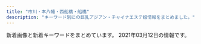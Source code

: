 ```yaml
---
title: "市川・本八幡・西船橋・船橋"
description: "キーワード別にの巨乳アジアン・チャイナエステ嬢情報をまとめました。"
---
```


新着画像と新着キーワードをまとめています。
2021年03月12日の情報です。

<DmmAffiliateIns />
<KeywordTable
  shops={
    [
    {
        "img_links": [
            "http://es-massage.info/wp-content/uploads/2021/02/7919c4f04bb9437ae74342af0c64178d-216x300.jpg",
            "http://es-massage.info/wp-content/uploads/2021/02/0dec01c1f988eb8eca6e4dbf73dba497-212x300.jpg",
            "http://es-massage.info/wp-content/uploads/2021/02/68ba0f1db1b8cdd88e360d06f49f1ba6.jpg",
            "http://es-massage.info/wp-content/uploads/2020/04/61c10e6ea6f68bf8c90d4ae7d8d0830a.jpg",
            "http://es-massage.info/wp-content/uploads/2020/06/bd28ddc548208ab1afe0db2cc76decab-500x750.jpg",
            "http://es-massage.info/wp-content/uploads/2019/03/0c4d0538c251234bc70697ec7cf8cc97.jpg",
            "http://es-massage.info/wp-content/themes/template-salon2/images/noimg.jpg",
            "http://es-massage.info/wp-content/uploads/2021/02/89d17e5433697f3062d341d2ab31308e-730x1024.jpg",
            "http://es-massage.info/wp-content/uploads/2021/02/2daa3be5c9da099fee0448647087d74c.jpg",
            "http://es-massage.info/wp-content/uploads/2021/02/9fac07593910d80276531dd93a7855a6.jpg",
            "http://es-massage.info/wp-content/uploads/2019/03/c3dc6ab90966d6cc73491056f668516d-500x750.jpg",
            "http://es-massage.info/wp-content/uploads/2020/11/4842d636713333eba3b14eebf302cc1b-1.jpg",
            "http://es-massage.info/wp-content/uploads/2020/09/33a698ee5a77652901d0fde9c4146a22-214x300.jpg",
            "http://es-massage.info/wp-content/uploads/2021/02/68ba0f1db1b8cdd88e360d06f49f1ba6-500x750.jpg",
            "http://es-massage.info/wp-content/uploads/2020/11/ec2088a7c961625f55b8f19773ea6d06-1-500x750.jpg",
            "http://es-massage.info/wp-content/uploads/2021/02/5d212ce2543c87f9ebee5c4251a7e224.jpg",
            "http://es-massage.info/wp-content/uploads/2019/06/dcbeef447e8eded0b1939b00ff57d88b-500x750.jpg",
            "http://es-massage.info/wp-content/uploads/2020/09/33a698ee5a77652901d0fde9c4146a22.jpg",
            "http://es-massage.info/wp-content/uploads/2020/09/75fbc1155333427771dcebee0f4de748-500x750.jpg",
            "http://es-massage.info/wp-content/uploads/2019/03/07cc9a466c3af450e20013b26e90a100.jpg",
            "http://es-massage.info/wp-content/uploads/2021/02/2daa3be5c9da099fee0448647087d74c-500x750.jpg",
            "http://es-massage.info/wp-content/uploads/2021/02/3d21df65a2be53218994fa7e3b383bd2-500x750.jpg",
            "http://es-massage.info/wp-content/uploads/2020/06/15dfc139e50a1da61c3a78bf04aca51b.jpg",
            "http://es-massage.info/wp-content/uploads/2021/02/33eb59dafe6bf36b78994703e0d22f47-234x300.jpg",
            "http://es-massage.info/wp-content/uploads/2020/09/3a1f1f3668d5c8083c72d500ba90b03a-212x300.jpg",
            "http://es-massage.info/wp-content/uploads/2021/03/4724d964cdd1ce2786abcd0d508b18a7-500x750.jpg",
            "http://es-massage.info/wp-content/uploads/2020/09/3c631f1126b3f6fd54d9e726a47027a4-500x750.jpg",
            "http://es-massage.info/wp-content/uploads/2021/02/f150534b559de6124dce0eaa1cfdf290-500x750.jpg",
            "http://es-massage.info/wp-content/uploads/2021/02/8b21e9d00752169b79ff946575142f59-212x300.jpg",
            "http://es-massage.info/wp-content/uploads/2020/09/3c631f1126b3f6fd54d9e726a47027a4.jpg",
            "http://es-massage.info/wp-content/uploads/2021/02/89d17e5433697f3062d341d2ab31308e.jpg",
            "http://es-massage.info/wp-content/uploads/2020/09/c42007567c6d14bbd829c1d4ae5b8d4c.jpg",
            "http://es-massage.info/wp-content/uploads/2021/02/71dc8030f59f0b732359be008c0cf99a-214x300.jpg",
            "http://es-massage.info/wp-content/uploads/2020/11/393e50c509ac7af9537aa8ebd908d0bb.jpg",
            "http://es-massage.info/wp-content/uploads/2021/03/fa0ef9b192fa87f9ee5013c5e1c3bcc7-212x300.jpg",
            "http://es-massage.info/wp-content/uploads/2021/02/7919c4f04bb9437ae74342af0c64178d-500x750.jpg",
            "http://es-massage.info/wp-content/uploads/2019/03/c3dc6ab90966d6cc73491056f668516d.jpg",
            "http://es-massage.info/wp-content/uploads/2019/10/32cbcf100bc89043ce106a68ba8535ea-500x750.jpg",
            "http://es-massage.info/wp-content/uploads/2020/09/3c631f1126b3f6fd54d9e726a47027a4-209x300.jpg",
            "http://es-massage.info/wp-content/uploads/2020/11/4842d636713333eba3b14eebf302cc1b-1-212x300.jpg",
            "http://es-massage.info/wp-content/uploads/2021/02/33eb59dafe6bf36b78994703e0d22f47-500x750.jpg",
            "http://es-massage.info/wp-content/uploads/2021/02/8b21e9d00752169b79ff946575142f59.jpg",
            "http://es-massage.info/wp-content/uploads/2021/02/71dc8030f59f0b732359be008c0cf99a-500x750.jpg",
            "http://es-massage.info/wp-content/uploads/2021/02/d19b31fca6f1b113d6945614e77f1613-214x300.jpg",
            "http://es-massage.info/wp-content/uploads/2021/02/0ef7f1f9a36ecbbef9c5a949c70d788f-500x750.jpg",
            "http://es-massage.info/wp-content/uploads/2021/02/8b21e9d00752169b79ff946575142f59-500x750.jpg",
            "http://es-massage.info/wp-content/uploads/2021/02/1b6cc5124ca074f693dbc5eff5a75ea0-500x750.jpg",
            "http://es-massage.info/wp-content/uploads/2020/09/33a698ee5a77652901d0fde9c4146a22-500x750.jpg",
            "http://es-massage.info/wp-content/uploads/2019/03/07cc9a466c3af450e20013b26e90a100-500x750.jpg",
            "http://es-massage.info/wp-content/uploads/2018/12/ce6acdedea0cab635b18cd82f697bf3a-500x750.jpg",
            "http://es-massage.info/wp-content/uploads/2019/10/3eec6cc0e85788ff3ceabceee29f9870.jpg",
            "http://es-massage.info/wp-content/uploads/2021/02/1b6cc5124ca074f693dbc5eff5a75ea0.jpg",
            "http://es-massage.info/wp-content/uploads/2021/02/0dec01c1f988eb8eca6e4dbf73dba497-722x1024.jpg",
            "http://es-massage.info/wp-content/uploads/2021/02/71dc8030f59f0b732359be008c0cf99a.jpg",
            "http://es-massage.info/wp-content/themes/template-salon2/images/main1.jpg",
            "http://es-massage.info/wp-content/uploads/2018/10/g3.jpg",
            "http://es-massage.info/wp-content/uploads/2020/09/f4811d331623d3f6e590e934b3e7ddc9.jpg",
            "http://es-massage.info/wp-content/uploads/2021/02/2c9361182f3c1d2ed58bf1cc0ea7b0d2.jpg",
            "http://es-massage.info/wp-content/uploads/2021/02/052e694d61f00b7f7ee32695755405bf.jpg",
            "http://es-massage.info/wp-content/uploads/2021/02/3d21df65a2be53218994fa7e3b383bd2.jpg",
            "http://es-massage.info/wp-content/uploads/2021/03/4724d964cdd1ce2786abcd0d508b18a7.jpg",
            "http://es-massage.info/wp-content/uploads/2020/06/bd28ddc548208ab1afe0db2cc76decab.jpg",
            "http://es-massage.info/wp-content/themes/template-salon2/images/bnr.jpg",
            "http://es-massage.info/wp-content/uploads/2021/02/9fac07593910d80276531dd93a7855a6-500x750.jpg",
            "http://es-massage.info/wp-content/uploads/2021/02/ae895c3a85b37b5db4dcb93326cbd04d-218x300.jpg",
            "http://es-massage.info/wp-content/uploads/2019/10/32cbcf100bc89043ce106a68ba8535ea.jpg",
            "http://es-massage.info/wp-content/uploads/2021/02/0ef7f1f9a36ecbbef9c5a949c70d788f.jpg",
            "http://es-massage.info/wp-content/uploads/2021/02/5d212ce2543c87f9ebee5c4251a7e224-214x300.jpg",
            "http://es-massage.info/wp-content/uploads/2021/02/33eb59dafe6bf36b78994703e0d22f47.jpg",
            "http://es-massage.info/wp-content/uploads/2021/02/ae895c3a85b37b5db4dcb93326cbd04d.jpg",
            "http://es-massage.info/wp-content/uploads/2021/02/5d212ce2543c87f9ebee5c4251a7e224-500x750.jpg",
            "http://es-massage.info/wp-content/uploads/2021/02/2c9361182f3c1d2ed58bf1cc0ea7b0d2-722x1024.jpg",
            "http://es-massage.info/wp-content/uploads/2021/02/89d17e5433697f3062d341d2ab31308e-500x750.jpg",
            "http://es-massage.info/wp-content/uploads/2021/02/0dec01c1f988eb8eca6e4dbf73dba497-500x750.jpg",
            "http://es-massage.info/wp-content/uploads/2021/02/0ef7f1f9a36ecbbef9c5a949c70d788f-218x300.jpg",
            "http://es-massage.info/wp-content/uploads/2020/09/8fdd83977b0b42811d523358eceea3ff-722x1024.jpg",
            "http://es-massage.info/wp-content/uploads/2021/02/2daa3be5c9da099fee0448647087d74c-722x1024.jpg",
            "http://es-massage.info/wp-content/uploads/2021/02/6fa3b7862db18d956a1cde1942b75408-205x300.jpg",
            "http://es-massage.info/wp-content/uploads/2019/10/3eec6cc0e85788ff3ceabceee29f9870-500x750.jpg",
            "http://es-massage.info/wp-content/uploads/2021/02/2daa3be5c9da099fee0448647087d74c-212x300.jpg",
            "http://es-massage.info/wp-content/uploads/2021/02/ae895c3a85b37b5db4dcb93326cbd04d-500x750.jpg",
            "http://es-massage.info/wp-content/uploads/2020/11/4842d636713333eba3b14eebf302cc1b-1-500x750.jpg",
            "http://es-massage.info/wp-content/uploads/2021/02/f150534b559de6124dce0eaa1cfdf290-722x1024.jpg",
            "http://es-massage.info/wp-content/uploads/2018/10/g2.jpg",
            "http://es-massage.info/wp-content/uploads/2021/02/052e694d61f00b7f7ee32695755405bf-500x750.jpg",
            "http://es-massage.info/wp-content/uploads/2020/06/0fd60f0c72ad85b96635ef3d4e152bd6.jpg",
            "http://es-massage.info/wp-content/uploads/2021/02/8b21e9d00752169b79ff946575142f59-722x1024.jpg",
            "http://es-massage.info/wp-content/uploads/2021/02/f150534b559de6124dce0eaa1cfdf290.jpg",
            "http://es-massage.info/wp-content/uploads/2021/02/2c9361182f3c1d2ed58bf1cc0ea7b0d2-212x300.jpg",
            "http://es-massage.info/wp-content/uploads/2021/03/fa0ef9b192fa87f9ee5013c5e1c3bcc7-500x750.jpg",
            "http://es-massage.info/wp-content/uploads/2020/11/393e50c509ac7af9537aa8ebd908d0bb-500x750.jpg",
            "http://es-massage.info/wp-content/uploads/2021/03/187232fb98eac53cd9935a4a35d04597-212x300.jpg",
            "http://es-massage.info/wp-content/uploads/2019/03/0c4d0538c251234bc70697ec7cf8cc97-500x750.jpg",
            "http://es-massage.info/wp-content/uploads/2020/09/8fdd83977b0b42811d523358eceea3ff-500x750.jpg",
            "http://es-massage.info/wp-content/uploads/2021/02/0dec01c1f988eb8eca6e4dbf73dba497.jpg",
            "http://es-massage.info/wp-content/uploads/2021/02/ae895c3a85b37b5db4dcb93326cbd04d-745x1024.jpg",
            "http://es-massage.info/wp-content/uploads/2020/04/61c10e6ea6f68bf8c90d4ae7d8d0830a-500x750.jpg",
            "http://es-massage.info/wp-content/themes/template-salon2/images/header-tel.png",
            "http://es-massage.info/wp-content/uploads/2021/02/68ba0f1db1b8cdd88e360d06f49f1ba6-212x300.jpg",
            "http://es-massage.info/wp-content/uploads/2021/02/7919c4f04bb9437ae74342af0c64178d.jpg",
            "http://es-massage.info/wp-content/uploads/2021/02/f150534b559de6124dce0eaa1cfdf290-212x300.jpg",
            "http://es-massage.info/wp-content/uploads/2021/03/fa0ef9b192fa87f9ee5013c5e1c3bcc7-722x1024.jpg",
            "http://es-massage.info/wp-content/uploads/2020/11/ec2088a7c961625f55b8f19773ea6d06-1.jpg",
            "http://es-massage.info/wp-content/uploads/2020/09/c42007567c6d14bbd829c1d4ae5b8d4c-500x750.jpg",
            "http://es-massage.info/wp-content/uploads/2020/09/6b72f47c40e4254318daf8bb5ce7e612.jpg",
            "http://es-massage.info/wp-content/uploads/2018/10/g1.jpg",
            "http://es-massage.info/wp-content/uploads/2021/02/2c9361182f3c1d2ed58bf1cc0ea7b0d2-500x750.jpg",
            "http://es-massage.info/wp-content/uploads/2018/12/ce6acdedea0cab635b18cd82f697bf3a-218x300.jpg",
            "http://es-massage.info/wp-content/uploads/2020/09/6b72f47c40e4254318daf8bb5ce7e612-500x750.jpg",
            "http://es-massage.info/wp-content/uploads/2021/02/3d21df65a2be53218994fa7e3b383bd2-207x300.jpg",
            "http://es-massage.info/wp-content/uploads/2020/06/0fd60f0c72ad85b96635ef3d4e152bd6-500x750.jpg",
            "http://es-massage.info/wp-content/uploads/2021/02/89d17e5433697f3062d341d2ab31308e-214x300.jpg",
            "http://es-massage.info/wp-content/uploads/2020/06/15dfc139e50a1da61c3a78bf04aca51b-500x750.jpg",
            "http://es-massage.info/wp-content/uploads/2020/09/f4811d331623d3f6e590e934b3e7ddc9-500x750.jpg",
            "http://es-massage.info/wp-content/uploads/2018/10/g4.jpg"
        ],
        "keywords": {
            "F": 8,
            "\u5de8\u4e73": 2,
            "G": 16,
            "\u30bb\u30af\u30b7\u30fc": 3,
            "D": 8,
            "\u4e73": 2,
            "E": 78
        },
        "name": "Vivid \u30d3\u30d3\u30c3\u30c9",
        "station": "JR\u897f\u8239\u6a4b\u99c5\u5357\u53e3",
        "url": "http://es-massage.info/"
    },
    {
        "keywords": {},
        "url": "https://prince.iest.info/",
        "name": "\u30d7\u30ea\u30f3\u30bb\u30b9",
        "station": "JR\u897f\u8239\u6a4b\u99c5\u5317\u53e3",
        "img_links": []
    },
    {
        "keywords": {},
        "name": "Blue\uff5e\u30d6\u30eb\u30fc\uff5e",
        "img_links": [
            "http://www.kanda-es.info/images/staff_t.jpg",
            "http://www.kanda-es.info/staff/risa.jpg",
            "http://www.kanda-es.info/images/sys1.jpg",
            "http://www.kanda-es.info/images/int2.jpg",
            "http://www.kanda-es.info/images/tg.jpg",
            "http://www.kanda-es.info/staff/anna.jpg",
            "http://www.kanda-es.info/staff/sora.jpg",
            "http://www.kanda-es.info/images/info.jpg",
            "http://www.kanda-es.info/images/mobile.jpg",
            "http://www.kanda-es.info/img/risa1.jpg",
            "http://www.kanda-es.info/images/sys2.jpg",
            "http://www.kanda-es.info/img/sora1.jpg",
            "http://www.kanda-es.info/images/interior_t.jpg",
            "http://www.kanda-es.info/images/news.jpg",
            "http://www.kanda-es.info/img/anna1.jpg",
            "http://www.kanda-es.info/images/int1.jpg"
        ],
        "url": "http://www.kanda-es.info/",
        "station": "\u99ac\u8fbc\u6ca2\u99c5\u6771\u53e3"
    },
    {
        "name": "\u30af\u30ed\u30fc\u30d0\u30fc",
        "station": "JR\u8239\u6a4b\u99c5\u5357\u53e3",
        "keywords": {},
        "img_links": [
            "http://f-clover.net/images/g5.jpg",
            "http://f-clover.net/images/g3.jpg",
            "http://f-clover.net/images/a1.jpg",
            "http://f-clover.net/images/flash1.jpg",
            "http://f-clover.net/images/aya.jpg",
            "http://f-clover.net/images/room6.jpg",
            "http://f-clover.net/images/room4.jpg",
            "http://f-clover.net/images/room1.jpg",
            "http://f-clover.net/images/flash2.jpg",
            "http://f-clover.net/images/end.jpg",
            "http://f-clover.net/images/index1.jpg",
            "http://f-clover.net/images/room8.jpg",
            "http://f-clover.net/images/room7.jpg",
            "http://f-clover.net/images/risa.jpg",
            "http://f-clover.net/images/yri.jpg",
            "http://f-clover.net/images/room5.jpg",
            "http://f-clover.net/images/mi0.jpg",
            "http://f-clover.net/images/room2.jpg",
            "http://f-clover.net/images/yu.jpg",
            "http://f-clover.net/images/room3.jpg",
            "http://f-clover.net/images/mobile.jpg"
        ],
        "url": "http://f-clover.net/"
    },
    {
        "station": "JR\u8239\u6a4b\u99c5\u5317\u53e3",
        "img_links": [
            "http://iyasi.relaxnabi.com/css/staff/staff53.jpg",
            "http://iyasi.relaxnabi.com/css/staff/staff024-c.jpg",
            "http://iyasi.relaxnabi.com/css/staff/staff-01-a.jpg",
            "http://iyasi.relaxnabi.com/css/tel09.png",
            "http://iyasi.relaxnabi.com/css/staff/staff51.jpg",
            "http://iyasi.relaxnabi.com/css/nav/nav-002.png",
            "http://iyasi.relaxnabi.com/css/staff/staff52.jpg",
            "http://iyasi.relaxnabi.com/css/top01.jpg",
            "http://iyasi.relaxnabi.com/css/staff/staff018.jpg",
            "http://iyasi.relaxnabi.com/css/top03.jpg",
            "http://iyasi.relaxnabi.com/css/staff/staff52-a.jpg",
            "http://iyasi.relaxnabi.com/css/staff/staff-02-a.jpg",
            "http://iyasi.relaxnabi.com/css/staff/staff018-a.jpg",
            "http://iyasi.relaxnabi.com/css/recurit10.jpg",
            "http://iyasi.relaxnabi.com/css/staff/staff024-d.jpg",
            "http://iyasi.relaxnabi.com/css/staff/naiyo02.jpg",
            "http://iyasi.relaxnabi.com/css/nav/nav-003.png",
            "http://iyasi.relaxnabi.com/css/staff/staff007-a.jpg",
            "http://iyasi.relaxnabi.com/css/nav/nav-005.png",
            "http://iyasi.relaxnabi.com/css/nav/nav-006.png",
            "http://iyasi.relaxnabi.com/css/top04-left.jpg",
            "http://iyasi.relaxnabi.com/css/top0004-right.jpg",
            "http://iyasi.relaxnabi.com/css/staff/staff-01.jpg",
            "http://iyasi.relaxnabi.com/css/staff/staff51-a.jpg",
            "http://iyasi.relaxnabi.com/css/staff/staff024.jpg",
            "http://iyasi.relaxnabi.com/css/staff/naiyo01.jpg",
            "http://iyasi.relaxnabi.com/css/staff/staff024-a.jpg",
            "http://iyasi.relaxnabi.com/css/staff/staff024-b.jpg",
            "http://iyasi.relaxnabi.com/css/c-07.jpg",
            "http://iyasi.relaxnabi.com/css/staff/staff49-a.jpg",
            "http://iyasi.relaxnabi.com/css/staff/staff-02.jpg",
            "http://iyasi.relaxnabi.com/css/nav/nav-004.png",
            "http://iyasi.relaxnabi.com/css/staff/staff49.jpg",
            "http://iyasi.relaxnabi.com/css/staff/staff007-b.jpg",
            "http://iyasi.relaxnabi.com/css/staff/staff007.jpg",
            "http://iyasi.relaxnabi.com/css/staff/staff53-a.jpg",
            "http://iyasi.relaxnabi.com/css/nav/nav-001.png"
        ],
        "keywords": {
            "C": 2,
            "90": 1,
            "92": 3,
            "88": 1,
            "F": 1,
            "D": 4,
            "E": 2,
            "89": 1
        },
        "name": "\u7652\u3057\u306e\u5fc3",
        "url": "http://iyasi.relaxnabi.com/"
    },
    {
        "url": "http://hanaoto.pw/",
        "keywords": {
            "C": 16
        },
        "station": "JR\u897f\u8239\u6a4b\u99c5\u5357\u53e3",
        "img_links": [
            "http://hanaoto.pw/images/la.jpg",
            "http://hanaoto.pw/images/flash5.jpg",
            "http://hanaoto.pw/images/a02.jpg",
            "http://hanaoto.pw/images/hh1.jpg",
            "http://hanaoto.pw/images/flash3.jpg",
            "http://hanaoto.pw/images/g6.jpg",
            "http://hanaoto.pw/images/mm1.jpg",
            "http://hanaoto.pw/images/aa1.jpg",
            "http://hanaoto.pw/images/ami1.jpg",
            "http://hanaoto.pw/images/g2.jpg",
            "http://hanaoto.pw/images/maga.jpg",
            "http://hanaoto.pw/images/flash4.jpg",
            "http://hanaoto.pw/images/am1.jpg",
            "http://hanaoto.pw/images/flash.jpg",
            "http://hanaoto.pw/images/maga1.jpg",
            "http://hanaoto.pw/images/sptel.png",
            "http://hanaoto.pw/images/nana1.jpg",
            "http://hanaoto.pw/images/tel.png",
            "http://hanaoto.pw/images/mobile.png"
        ],
        "name": "NEW \u82b1\u30ce\u97f3"
    },
    {
        "name": "\u4e03\u5f69",
        "url": "http://p-lady.work/",
        "station": "JR\u897f\u8239\u6a4b\u99c5\u5357\u53e3",
        "keywords": {},
        "img_links": [
            "http://p-lady.work/images/35.jpg",
            "http://p-lady.work/staff/runa.jpg",
            "http://p-lady.work/images/head.jpg",
            "http://p-lady.work/images/rec2.jpg",
            "http://p-lady.work/images/21.jpg",
            "http://p-lady.work/images/37.jpg",
            "http://p-lady.work/images/20.jpg",
            "http://p-lady.work/staff/saki.jpg",
            "http://p-lady.work/staff/risa.jpg",
            "http://p-lady.work/images/6.jpg",
            "http://p-lady.work/images/s1.png",
            "http://p-lady.work/img/anna1.jpg",
            "http://p-lady.work/images/29.jpg",
            "http://p-lady.work/images/36.jpg",
            "http://p-lady.work/images/3.jpg",
            "http://p-lady.work/staff/rena.jpg",
            "http://p-lady.work/img/miyu1.jpg",
            "http://p-lady.work/images/15.jpg",
            "http://p-lady.work/images/10.jpg",
            "http://p-lady.work/images/ac1.jpg",
            "http://p-lady.work/images/25.jpg",
            "http://p-lady.work/images/int2.jpg",
            "http://p-lady.work/images/5.jpg",
            "http://p-lady.work/img/zara1.jpg",
            "http://p-lady.work/img/runa1.jpg",
            "http://p-lady.work/images/news.jpg",
            "http://p-lady.work/img/koi1.jpg",
            "http://p-lady.work/images/rec1.jpg",
            "http://p-lady.work/img/nana1.jpg",
            "http://p-lady.work/img/nami1.jpg",
            "http://p-lady.work/img/mirai1.jpg",
            "http://p-lady.work/images/7.jpg",
            "http://p-lady.work/staff/yui.jpg",
            "http://p-lady.work/img/rena1.jpg",
            "http://p-lady.work/staff/nami.jpg",
            "http://p-lady.work/img/risa1.jpg",
            "http://p-lady.work/images/26.jpg",
            "http://p-lady.work/images/staff_t.jpg",
            "http://p-lady.work/img/yuyu1.jpg",
            "http://p-lady.work/staff/mirai.jpg",
            "http://p-lady.work/images/sys.jpg",
            "http://p-lady.work/staff/anna.jpg",
            "http://p-lady.work/staff/eri.jpg",
            "http://p-lady.work/img/mimi1.jpg",
            "http://p-lady.work/images/tg.jpg",
            "http://p-lady.work/staff/nana.jpg",
            "http://p-lady.work/staff/koi.jpg",
            "http://p-lady.work/img/saki1.jpg",
            "http://p-lady.work/images/2.jpg",
            "http://p-lady.work/img/riri1.jpg",
            "http://p-lady.work/images/int1.jpg",
            "http://p-lady.work/staff/reiko.jpg",
            "http://p-lady.work/img/reiko1.jpg",
            "http://p-lady.work/staff/riri.jpg",
            "http://p-lady.work/img/yui1.jpg",
            "http://p-lady.work/images/16.jpg",
            "http://p-lady.work/staff/miyu.jpg",
            "http://p-lady.work/img/eri1.jpg",
            "http://p-lady.work/images/interior_t.jpg",
            "http://p-lady.work/images/33.jpg",
            "http://p-lady.work/images/28.jpg",
            "http://p-lady.work/images/32.jpg",
            "http://p-lady.work/staff/mimi.jpg",
            "http://p-lady.work/staff/nanami.jpg",
            "http://p-lady.work/staff/yuyu.jpg",
            "http://p-lady.work/staff/rika.jpg",
            "http://p-lady.work/images/30.jpg",
            "http://p-lady.work/staff/zara.jpg",
            "http://p-lady.work/img/rika1.jpg",
            "http://p-lady.work/images/17.jpg",
            "http://p-lady.work/images/23.jpg",
            "http://p-lady.work/img/nanami1.jpg",
            "http://p-lady.work/images/18.jpg",
            "http://p-lady.work/images/27.jpg"
        ]
    },
    {
        "keywords": {},
        "station": "JR\u672c\u516b\u5e61\u99c5\u5357\u53e3",
        "img_links": [
            "http://likiluto.xyz/style/images/t2.png",
            "http://likiluto.xyz/uploads/210304/1-210304151524134.jpg",
            "http://likiluto.xyz/uploads/210112/1-210112092150b1.jpg",
            "http://likiluto.xyz/uploads/210112/1-210112092540164.jpg",
            "http://likiluto.xyz/style/images/nav2-sta.png",
            "http://likiluto.xyz/style/images/index-miru_06.jpg",
            "http://likiluto.xyz/style/images/nav-sys.jpg",
            "http://likiluto.xyz/style/images/s-bian.png",
            "http://likiluto.xyz/style/images/sys.jpg",
            "http://likiluto.xyz/style/images/t3.png",
            "http://likiluto.xyz/uploads/201229/1-201229152000Y5.jpg",
            "http://likiluto.xyz/uploads/210304/1-210304151405b3.jpg",
            "http://likiluto.xyz/style/images/index-miru_03.jpg",
            "http://likiluto.xyz/uploads/210112/1-21011209234CV.jpg",
            "http://likiluto.xyz/style/images/t4.jpg",
            "http://likiluto.xyz/style/images/index-miru_18.jpg",
            "http://likiluto.xyz/uploads/210112/1-2101120920292M.jpg",
            "http://likiluto.xyz/style/images/t6.jpg"
        ],
        "url": "http://likiluto.xyz/",
        "name": "\u30d5\u30e9\u30ef\u30fc"
    },
    {
        "img_links": [
            "http://www.dokidoki.esjp.info/img/stat.jpg",
            "http://www.dokidoki.esjp.info/files/007.jpg",
            "http://www.dokidoki.esjp.info/img/noo.png",
            "http://www.dokidoki.esjp.info/img/stal.png",
            "http://www.dokidoki.esjp.info/img/fla.jpg",
            "http://www.dokidoki.esjp.info/img/lint.jpg",
            "http://www.dokidoki.esjp.info/img/top.jpg",
            "http://www.dokidoki.esjp.info/img/acct.jpg",
            "http://www.dokidoki.esjp.info/files/001.jpg",
            "http://www.dokidoki.esjp.info/files/010.jpg",
            "http://www.dokidoki.esjp.info/img/syst.jpg",
            "http://www.dokidoki.esjp.info/files/002.jpg",
            "http://www.dokidoki.esjp.info/files/003.jpg",
            "http://www.dokidoki.esjp.info/img/nn.jpg",
            "http://www.dokidoki.esjp.info/files/011.jpg",
            "http://www.dokidoki.esjp.info/img/rot.jpg",
            "http://www.dokidoki.esjp.info/img/rect.jpg",
            "http://www.dokidoki.esjp.info/img/eve.jpg",
            "http://www.dokidoki.esjp.info/files/006.jpg"
        ],
        "url": "http://www.dokidoki.esjp.info/",
        "keywords": {
            "D": 5,
            "87": 5,
            "C": 2,
            "86": 2
        },
        "name": "\u30c9\u30ad\u30c9\u30ad\u30cf\u30cb\u30fc",
        "station": "JR\u8239\u6a4b\u99c5\u5317\u53e3"
    },
    {
        "img_links": [
            "http://www.gokujobijin.iesjp.com/files/001-02.jpg",
            "http://www.gokujobijin.iesjp.com/files/007-02.jpg",
            "http://www.gokujobijin.iesjp.com/files/004.jpg",
            "http://www.gokujobijin.iesjp.com/images/tel.png",
            "http://www.gokujobijin.iesjp.com/files/005-02.jpg",
            "http://www.gokujobijin.iesjp.com/images/nav-002.png",
            "http://www.gokujobijin.iesjp.com/images/nav-001.png",
            "http://www.gokujobijin.iesjp.com/files/002.jpg",
            "http://www.gokujobijin.iesjp.com/images/osusume01.png",
            "http://www.gokujobijin.iesjp.com/files/005.jpg",
            "http://www.gokujobijin.iesjp.com/images/nav-004.png",
            "http://www.gokujobijin.iesjp.com/images/nav-006.png",
            "http://www.gokujobijin.iesjp.com/images/top02-left.png",
            "http://www.gokujobijin.iesjp.com/images/nav-005.png",
            "http://www.gokujobijin.iesjp.com/files/006.jpg",
            "http://www.gokujobijin.iesjp.com/files/006-02.jpg",
            "http://www.gokujobijin.iesjp.com/images/top003.png",
            "http://www.gokujobijin.iesjp.com/images/nav-003.png",
            "http://www.gokujobijin.iesjp.com/files/001.jpg",
            "http://www.gokujobijin.iesjp.com/images/s1.jpg",
            "http://www.gokujobijin.iesjp.com/files/004-02.jpg",
            "http://www.gokujobijin.iesjp.com/images/top01.png",
            "http://www.gokujobijin.iesjp.com/files/007.jpg",
            "http://www.gokujobijin.iesjp.com/files/002-02.jpg"
        ],
        "url": "http://www.gokujobijin.iesjp.com/",
        "station": "JR\u8239\u6a4b\u99c5\u5317\u53e3",
        "name": "\u6975\u4e0a\u7f8e\u4eba",
        "keywords": {
            "86": 1,
            "87": 5,
            "D": 6
        }
    },
    {
        "name": "\u30d5\u30a7\u30a2\u30ea\u30fc",
        "url": "http://www.club.relaxjp.info/",
        "keywords": {
            "D": 4,
            "86": 1,
            "87": 4,
            "C": 1
        },
        "img_links": [
            "http://www.club.relaxjp.info/files/013.jpg",
            "http://www.club.relaxjp.info/files/004-02.jpg",
            "http://www.club.relaxjp.info/images/link_t.png",
            "http://www.club.relaxjp.info/files/013-02.jpg",
            "http://www.club.relaxjp.info/images/ta.jpg",
            "http://www.club.relaxjp.info/images/b2.jpg",
            "http://www.club.relaxjp.info/images/rec2.png",
            "http://www.club.relaxjp.info/images/sys2.png",
            "http://www.club.relaxjp.info/images/line.png",
            "http://www.club.relaxjp.info/files/014-02.jpg",
            "http://www.club.relaxjp.info/files/009.jpg",
            "http://www.club.relaxjp.info/images/b1.jpg",
            "http://www.club.relaxjp.info/images/head.jpg",
            "http://www.club.relaxjp.info/files/004.jpg",
            "http://www.club.relaxjp.info/images/int1.png",
            "http://www.club.relaxjp.info/images/sys1.png",
            "http://www.club.relaxjp.info/files/007.jpg",
            "http://www.club.relaxjp.info/images/rec1.png",
            "http://www.club.relaxjp.info/images/int2.png",
            "http://www.club.relaxjp.info/images/mobile.jpg",
            "http://www.club.relaxjp.info/images/sys3.png",
            "http://www.club.relaxjp.info/images/staff_t.png",
            "http://www.club.relaxjp.info/files/007-02.jpg",
            "http://www.club.relaxjp.info/files/009-02.jpg",
            "http://www.club.relaxjp.info/files/014.jpg",
            "http://www.club.relaxjp.info/images/interior_t.png"
        ],
        "station": "JR\u672c\u516b\u5e61\u99c5\u5317\u53e3"
    },
    {
        "name": "\u30e9\u30d9\u30f3\u30c0\u30fc",
        "keywords": {},
        "station": "\u4eac\u6210\u672c\u516b\u5e61\u99c5",
        "img_links": [],
        "url": "http://evergrace.tyo.cm/"
    },
    {
        "keywords": {
            "C": 7
        },
        "url": "http://nishifunabashi.xyz/",
        "station": "JR\u897f\u8239\u6a4b\u99c5\u5357\u53e3",
        "img_links": [
            "http://nishifunabashi.xyz/images/n1.jpg",
            "http://nishifunabashi.xyz/images/n2.jpg",
            "http://nishifunabashi.xyz/images/m2.jpg",
            "http://nishifunabashi.xyz/images/g001.jpg",
            "http://nishifunabashi.xyz/images/rumi2.jpg",
            "http://nishifunabashi.xyz/images/sla3.jpg",
            "http://nishifunabashi.xyz/images/moe2.jpg",
            "http://nishifunabashi.xyz/images/i1.jpg",
            "http://nishifunabashi.xyz/images/g01.jpg",
            "http://nishifunabashi.xyz/images/mio2.jpg",
            "http://nishifunabashi.xyz/images/i3.jpg",
            "http://nishifunabashi.xyz/images/miu.jpg",
            "http://nishifunabashi.xyz/images/r02.jpg",
            "http://nishifunabashi.xyz/images/miu1.jpg",
            "http://nishifunabashi.xyz/images/g1.jpg",
            "http://nishifunabashi.xyz/images/sla1.jpg",
            "http://nishifunabashi.xyz/images/kina2.jpg",
            "http://nishifunabashi.xyz/images/i2.jpg",
            "http://nishifunabashi.xyz/images/r04.jpg",
            "http://nishifunabashi.xyz/images/yumi3.jpg",
            "http://nishifunabashi.xyz/images/r01.jpg",
            "http://nishifunabashi.xyz/images/tite-staff.png",
            "http://nishifunabashi.xyz/images/newt.png",
            "http://nishifunabashi.xyz/images/r03.jpg",
            "http://nishifunabashi.xyz/images/rumi3.jpg",
            "http://nishifunabashi.xyz/images/moe.jpg",
            "http://nishifunabashi.xyz/images/rie1.jpg",
            "http://nishifunabashi.xyz/images/rie.jpg",
            "http://nishifunabashi.xyz/images/top.png",
            "http://nishifunabashi.xyz/images/chun1.jpg",
            "http://nishifunabashi.xyz/images/g15.jpg",
            "http://nishifunabashi.xyz/images/g32.jpg",
            "http://nishifunabashi.xyz/images/ga.jpg",
            "http://nishifunabashi.xyz/images/chun3.jpg",
            "http://nishifunabashi.xyz/images/ga1.jpg",
            "http://nishifunabashi.xyz/images/miho.jpg",
            "http://nishifunabashi.xyz/images/yumi2.jpg",
            "http://nishifunabashi.xyz/images/yumi1.jpg",
            "http://nishifunabashi.xyz/images/pickt.png",
            "http://nishifunabashi.xyz/images/m1.jpg",
            "http://nishifunabashi.xyz/images/kina1.jpg",
            "http://nishifunabashi.xyz/images/moe1.jpg",
            "http://nishifunabashi.xyz/images/gat.png",
            "http://nishifunabashi.xyz/images/kina.jpg",
            "http://nishifunabashi.xyz/images/baner.jpg",
            "http://nishifunabashi.xyz/images/sla2.jpg",
            "http://nishifunabashi.xyz/images/n3.jpg",
            "http://nishifunabashi.xyz/images/miho2.jpg",
            "http://nishifunabashi.xyz/images/rumi1.jpg",
            "http://nishifunabashi.xyz/images/g015.jpg",
            "http://nishifunabashi.xyz/images/mio1.jpg",
            "http://nishifunabashi.xyz/images/g0.jpg",
            "http://nishifunabashi.xyz/images/chun2.jpg",
            "http://nishifunabashi.xyz/images/g33.jpg",
            "http://nishifunabashi.xyz/images/rie2.jpg",
            "http://nishifunabashi.xyz/images/mobile.png",
            "http://nishifunabashi.xyz/images/mio.jpg"
        ],
        "name": "\u82b1\u706b"
    },
    {
        "keywords": {},
        "img_links": [],
        "name": "COCO",
        "url": "https://co.aoaoeo.com/",
        "station": "\u8239\u6a4b\u99c5\u5317\u53e3"
    },
    {
        "station": "JR\u8239\u6a4b\u99c5\u5317\u53e3",
        "img_links": [
            "http://happy.relaxnabi.com/css/nav/nav-003.png",
            "http://happy.relaxnabi.com/css/staff/staff000003-a.jpg",
            "http://happy.relaxnabi.com/css/staff/staff0001.jpg",
            "http://happy.relaxnabi.com/css/nav/nav-001.png",
            "http://happy.relaxnabi.com/css/nav/nav-004.png",
            "http://happy.relaxnabi.com/css/nav/nav-005.png",
            "http://happy.relaxnabi.com/css/nav/nav-006.png",
            "http://happy.relaxnabi.com/css/staff/staff017-a.jpg",
            "http://happy.relaxnabi.com/css/tel01.png",
            "http://happy.relaxnabi.com/css/staff/staff-10.jpg",
            "http://happy.relaxnabi.com/css/staff/staff017.jpg",
            "http://happy.relaxnabi.com/css/staff/staff-007.jpg",
            "http://happy.relaxnabi.com/css/staff/staff000003.jpg",
            "http://happy.relaxnabi.com/css/nav/nav-002.png",
            "http://happy.relaxnabi.com/css/staff/staff-04-a.jpg",
            "http://happy.relaxnabi.com/css/staff/staff000008-a.jpg",
            "http://happy.relaxnabi.com/css/top0001.png",
            "http://happy.relaxnabi.com/css/staff/staff000008.jpg",
            "http://happy.relaxnabi.com/css/staff/staff-05.jpg",
            "http://happy.relaxnabi.com/css/top-03.png",
            "http://happy.relaxnabi.com/css/staff/staff-007-a.jpg",
            "http://happy.relaxnabi.com/css/staff/staff-04.jpg",
            "http://happy.relaxnabi.com/css/staff/staff-05-a.jpg",
            "http://happy.relaxnabi.com/css/staff/staff0001-a.jpg",
            "http://happy.relaxnabi.com/css/staff/staff-10-a.jpg"
        ],
        "name": "\u30de\u30fc\u30e1\u30a4\u30c9",
        "keywords": {
            "D": 2,
            "91": 1,
            "88": 1,
            "92": 4,
            "E": 4,
            "90": 2,
            "F": 1
        },
        "url": "http://happy.relaxnabi.com/"
    },
    {
        "img_links": [
            "http://pinklady-esthe.net/img/noo.png",
            "http://pinklady-esthe.net/img/sm.jpg",
            "http://pinklady-esthe.net/img/r4.jpg",
            "http://pinklady-esthe.net/img/st4.jpg",
            "http://pinklady-esthe.net/img/no.png",
            "http://pinklady-esthe.net/img/t6.jpg",
            "http://pinklady-esthe.net/img/st5.jpg",
            "http://pinklady-esthe.net/img/r2.jpg",
            "http://pinklady-esthe.net/img/top.jpg",
            "http://pinklady-esthe.net/img/stt1.jpg",
            "http://pinklady-esthe.net/img/st2.jpg",
            "http://pinklady-esthe.net/img/t1.jpg",
            "http://pinklady-esthe.net/img/stt3.jpg",
            "http://pinklady-esthe.net/img/st1.jpg",
            "http://pinklady-esthe.net/img/r3.jpg",
            "http://pinklady-esthe.net/img/t2.jpg",
            "http://pinklady-esthe.net/img/st3.jpg",
            "http://pinklady-esthe.net/img/r1.jpg",
            "http://pinklady-esthe.net/img/t5.jpg",
            "http://pinklady-esthe.net/img/f1.jpg",
            "http://pinklady-esthe.net/img/st6.jpg",
            "http://pinklady-esthe.net/img/t3.jpg",
            "http://pinklady-esthe.net/img/t4.jpg"
        ],
        "url": "http://pinklady-esthe.net/",
        "name": "V\u611bP",
        "station": "JR\u8239\u6a4b\u99c5\u5317\u53e3",
        "keywords": {
            "C": 1,
            "88": 3,
            "86": 1,
            "87": 1,
            "D": 4,
            "90": 1,
            "E": 1
        }
    },
    {
        "keywords": {
            "87": 24,
            "C": 19,
            "D": 30,
            "86": 6,
            "82": 6
        },
        "img_links": [
            "http://www.bishoujo.esturl.com/files/003.jpg",
            "http://www.bishoujo.esturl.com/files/004.jpg",
            "http://www.bishoujo.esturl.com/images/top.png",
            "http://www.bishoujo.esturl.com/files/005.jpg",
            "http://www.bishoujo.esturl.com/files/001.jpg",
            "http://www.bishoujo.esturl.com/files/002.jpg",
            "http://www.bishoujo.esturl.com/images/sp_top.jpg",
            "http://www.bishoujo.esturl.com/files/006.jpg"
        ],
        "url": "http://www.bishoujo.esturl.com/",
        "name": "\u7f8e\u5c11\u5973\u5b66\u5712",
        "station": "JR\u897f\u8239\u6a4b\u99c5\u5317\u53e3"
    },
    {
        "url": "http://ariel.esthe.me/",
        "img_links": [],
        "station": "\u897f\u8239\u6a4b\u99c5",
        "keywords": {},
        "name": "Ariel\u30fb\u30a2\u30ea\u30a8\u30eb"
    },
    {
        "keywords": {
            "F": 1,
            "D": 2,
            "\u80f8": 1
        },
        "station": "JR\u897f\u8239\u6a4b\u99c5\u5317\u53e3",
        "url": "http://stylelife.work/",
        "img_links": [
            "http://stylelife.work/ueditor/php/upload/image/20180712/1531373827278035.png",
            "http://stylelife.work/Uploads/user/60374b6e9f505.jpg",
            "http://stylelife.work/Uploads/user/5ebf4ff2905f1.jpg",
            "http://stylelife.work/Uploads/user/5deb614369ccd.jpg",
            "http://stylelife.work/Uploads/user/5e68a1524c2d2.jpg",
            "http://stylelife.work/Uploads/user/5f7ea89496e3e.jpg",
            "http://stylelife.work/Uploads/user/5e4101be77e18.jpg",
            "http://stylelife.work/Uploads/user/5e1d3400053fa.jpg",
            "http://stylelife.work/Uploads/user/60374cb511207.jpg",
            "http://stylelife.work/Uploads/user/5dfc857c95e57.jpg",
            "http://stylelife.work/Uploads/user/60374c946eeaa.jpg",
            "http://stylelife.work/Public/Wap/picture/m-tel.png",
            "http://stylelife.work/Uploads/user/60374ef4b24f4.jpg",
            "http://stylelife.work/Uploads/user/5de74b74a4faa.jpg",
            "http://stylelife.work/Uploads/user/5ef9a9fd8cd20.jpg",
            "http://stylelife.work/Uploads/user/5de74b09394d7.jpg",
            "http://stylelife.work/Uploads/user/60374ca1c2ba1.jpg",
            "http://stylelife.work/Uploads/user/5de74b9acbf92.jpg",
            "http://stylelife.work/Public/Wap/picture/staff-pc.png",
            "http://stylelife.work/Public/Wap/picture/sp-staff-list.png",
            "http://stylelife.work/Uploads/user/5eb35a13a1df3.jpg",
            "http://stylelife.work/Uploads/user/5e79901ca108f.jpg",
            "http://stylelife.work/Uploads/user/5ebf50cc42240.jpg",
            "http://stylelife.work/Uploads/user/60374c0661343.jpg",
            "http://stylelife.work/Uploads/user/60374cd308bf7.jpg",
            "http://stylelife.work/Uploads/user/5e1d330613089.jpg",
            "http://stylelife.work/Uploads/user/5f3cd192667f4.jpg",
            "http://stylelife.work/Public/Wap/picture/sp-line.png",
            "http://stylelife.work/ueditor/php/upload/image/20180712/1531374173659035.png",
            "http://stylelife.work/ueditor/php/upload/image/20180712/1531367078235696.png",
            "http://stylelife.work/Uploads/user/5ebfa12d5429d.jpg",
            "http://stylelife.work/Public/Wap/picture/m-foot.png"
        ],
        "name": "\u3055\u304f\u3089"
    },
    {
        "keywords": {
            "C": 103,
            "87": 74,
            "86": 74,
            "88": 37,
            "84": 37,
            "85": 111,
            "89": 2,
            "F": 43,
            "90": 37,
            "G": 39,
            "83": 2,
            "E": 76,
            "D": 152
        },
        "name": "\u96c5\u7f8e\uff5eMIYABI",
        "url": "https://miyabi.jpn.vin",
        "img_links": [
            "https://miyabi.jpn.vin/photos/sites/21/2021/01/202101260800351.jpg",
            "https://miyabi.jpn.vin/photos/sites/21/2021/03/2021031206521676.jpg",
            "https://miyabi.jpn.vin/images/btn_side04.png",
            "https://miyabi.jpn.vin/photos/sites/21/2021/02/2021022309071886.jpg",
            "https://miyabi.jpn.vin/images/btn_side01.png",
            "https://miyabi.jpn.vin/photos/sites/21/2021/02/2021022407013072.jpg",
            "https://miyabi.jpn.vin/images/btn_side05.png",
            "https://miyabi.jpn.vin/images/top.png",
            "https://miyabi.jpn.vin/photos/sites/21/2021/03/2021030803542569.jpg",
            "https://miyabi.jpn.vin/photos/sites/21/2021/01/2021012608003883.jpg",
            "https://miyabi.jpn.vin/images/btn_side07.png",
            "https://miyabi.jpn.vin/images/btn_side03.png",
            "https://miyabi.jpn.vin/photos/sites/21/2021/01/2021012608004010.jpg",
            "https://miyabi.jpn.vin/photos/sites/21/2021/02/2021020102295578.jpg",
            "https://miyabi.jpn.vin/images/btn_side06.png",
            "https://miyabi.jpn.vin/images/sp_top.png",
            "https://miyabi.jpn.vin/photos/sites/21/2021/02/2021022309071786.jpg",
            "https://miyabi.jpn.vin/photos/sites/21/2021/01/2021012608003796.jpg",
            "https://miyabi.jpn.vin/photos/sites/21/2021/01/2021012608003647.jpg",
            "https://miyabi.jpn.vin/images/top_slider03.jpg",
            "https://miyabi.jpn.vin/photos/sites/21/2021/03/2021030704352988.jpg",
            "https://miyabi.jpn.vin/images/btn_side02.png"
        ],
        "station": "JR\u897f\u8239\u6a4b\u99c5"
    },
    {
        "keywords": {},
        "img_links": [],
        "station": "\u4eac\u6210\u8239\u6a4b\u99c5",
        "name": "\u8309\u8389\u82b1",
        "url": "http://sminfvnda.xyz/"
    },
    {
        "keywords": {},
        "name": "\u7652\u3057\u306e\u6d77",
        "img_links": [
            "http://www.iyashinoumi.com/img/miss7sb.jpg",
            "http://www.iyashinoumi.com/img/sTitle_left.png",
            "http://www.iyashinoumi.com/img/miss24sb.jpg",
            "http://www.iyashinoumi.com/img/miss28sb.jpg",
            "http://www.iyashinoumi.com/img/miss7s.jpg",
            "http://www.iyashinoumi.com/img/sTitle_right.png",
            "http://www.iyashinoumi.com/img/miss25sb.jpg",
            "http://www.iyashinoumi.com/img/tel1.png",
            "http://www.iyashinoumi.com/img/miss6sb.jpg",
            "http://www.iyashinoumi.com/img/miss27sb.jpg"
        ],
        "url": "http://www.iyashinoumi.com/",
        "station": "\u5e02\u5ddd\u99c5\u5317\u53e3"
    },
    {
        "img_links": [
            "http://fussahoney.work/_src/53676227/dscf1336.jpg",
            "http://fussahoney.work/_src/53676205/navi_03.png",
            "http://fussahoney.work/_src/53676259/navi_04.png",
            "http://fussahoney.work/_src/53676207/navi_04.png",
            "http://fussahoney.work/_src/53676242/slider3.jpg",
            "http://fussahoney.work/_src/53676300/wechatimg2222.jpg",
            "http://fussahoney.work/_src/53676241/slider2.jpg",
            "http://fussahoney.work/_src/53676199/slider1.jpg",
            "http://fussahoney.work/_src/53676296/wechatimg156_20201204121933737.jpg",
            "http://fussahoney.work/_src/53676235/wechatimg24_20210209180404719.jpg",
            "http://fussahoney.work/_src/53676253/navi_01.png",
            "http://fussahoney.work/_src/53676271/421609049373_.pic.jpg",
            "http://fussahoney.work/_src/53676294/wechatimg1478_20210209180404742.jpg",
            "http://fussahoney.work/_src/53676292/wechatimg156_20201204121933737.jpg",
            "http://fussahoney.work/_src/53676302/wechatimg2222.jpg",
            "http://fussahoney.work/_src/53676269/wechatimg1797.jpg",
            "http://fussahoney.work/_src/53676290/wechatimg1948_20210209180404772.jpg",
            "http://fussahoney.work/_src/53676251/gai.png",
            "http://fussahoney.work/_src/53676264/slider1.jpg",
            "http://fussahoney.work/_src/53676273/wechatimg1796.jpg",
            "http://fussahoney.work/_src/53676298/wechatimg1478_20210209180404742.jpg",
            "http://fussahoney.work/_src/53676209/navi_05.png",
            "http://fussahoney.work/_src/53676233/wechatimg1796.jpg",
            "http://fussahoney.work/_src/53676261/navi_05.png",
            "http://fussahoney.work/_src/53676243/cam.png",
            "http://fussahoney.work/_src/53676203/navi_02.png",
            "http://fussahoney.work/_src/53676229/wechatimg1797.jpg",
            "http://fussahoney.work/_src/53676255/navi_02.png",
            "http://fussahoney.work/_src/53676288/wechatimg1948_20210209180404772.jpg",
            "http://fussahoney.work/_src/53676265/slider2.jpg",
            "http://fussahoney.work/_src/53676266/slider3.jpg",
            "http://fussahoney.work/_src/53676239/gai.png",
            "http://fussahoney.work/_src/53676201/navi_01.png",
            "http://fussahoney.work/_src/53676231/421609049373_.pic.jpg",
            "http://fussahoney.work/_src/53676275/wechatimg24_20210209180404719.jpg",
            "http://fussahoney.work/_src/53676257/navi_03.png",
            "http://fussahoney.work/_src/53676225/_x1m6343.jpg"
        ],
        "name": "\u30d4\u30f3\u30af\u30ed\u30fc\u30ba",
        "keywords": {},
        "station": "JR\u8239\u6a4b\u99c5\u5317\u53e3",
        "url": "http://fussahoney.work/"
    },
    {
        "url": "https://colorful.iest.info/",
        "name": "\u30ab\u30e9\u30d5\u30eb",
        "keywords": {},
        "img_links": [],
        "station": "JR\u897f\u8239\u6a4b\u99c5\u5317\u53e3"
    },
    {
        "img_links": [
            "http://hi-msg.com/moonlove/img/staff-list.png",
            "http://hi-msg.com/moonlove/img/fla-1.jpg",
            "http://hi-msg.com/moonlove/img/botton.png",
            "http://hi-msg.com/moonlove/img/head.png",
            "http://hi-msg.com/moonlove/img/p-10.jpg",
            "http://hi-msg.com/moonlove/img/p-3.jpg",
            "http://hi-msg.com/moonlove/img/fla-2.jpg",
            "http://hi-msg.com/moonlove/img/p-12.jpg",
            "http://hi-msg.com/moonlove/img/p-2.jpg"
        ],
        "name": "\u6708\u306e\u604b",
        "keywords": {},
        "station": "JR\u8239\u6a4b\u99c5",
        "url": "http://hi-msg.com/moonlove/"
    },
    {
        "station": "JR\u5e02\u5ddd\u99c5\u5357\u53e3",
        "name": "\u5f69",
        "keywords": {
            "87": 3,
            "86": 12,
            "D": 9,
            "C": 6,
            "84": 3
        },
        "url": "http://www.aya-aroma.com/",
        "img_links": [
            "http://www.aya-aroma.com/files/010-03.jpg",
            "http://www.aya-aroma.com/files/001-03.jpg",
            "http://www.aya-aroma.com/files/002-03.jpg",
            "http://www.aya-aroma.com/files/002.jpg",
            "http://www.aya-aroma.com/files/001.jpg",
            "http://www.aya-aroma.com/files/010-02.jpg",
            "http://www.aya-aroma.com/files/015.jpg",
            "http://www.aya-aroma.com/files/003-02.jpg",
            "http://www.aya-aroma.com/files/003-03.jpg",
            "http://www.aya-aroma.com/files/008-03.jpg",
            "http://www.aya-aroma.com/files/010.jpg",
            "http://www.aya-aroma.com/images/backlistbtn.png",
            "http://www.aya-aroma.com/files/002-02.jpg",
            "http://www.aya-aroma.com/files/003.jpg",
            "http://www.aya-aroma.com/images/coverGirlParts.png",
            "http://www.aya-aroma.com/files/015-03.jpg",
            "http://www.aya-aroma.com/files/008-02.jpg",
            "http://www.aya-aroma.com/files/008.jpg",
            "http://www.aya-aroma.com/images/melmaga.jpg",
            "http://www.aya-aroma.com/images/mobile.jpg",
            "http://www.aya-aroma.com/files/015-02.jpg",
            "http://www.aya-aroma.com/files/001-02.jpg",
            "http://www.aya-aroma.com/images/concept.jpg"
        ]
    },
    {
        "name": "\u30c0\u30a4\u30e4\u30e2\u30f3\u30c9",
        "img_links": [
            "http://www.diamond.mesthe.com/img/top_option01.jpg",
            "http://www.diamond.mesthe.com/img/top_option03.jpg",
            "http://www.diamond.mesthe.com/files/002-02.jpg",
            "http://www.diamond.mesthe.com/img/ttl_therapist.png",
            "http://www.diamond.mesthe.com/files/004.jpg",
            "http://www.diamond.mesthe.com/images/slider/3.jpg",
            "http://www.diamond.mesthe.com/img/btn_blog.png",
            "http://www.diamond.mesthe.com/img/ttl_info.png",
            "http://www.diamond.mesthe.com/img/pickup.jpg",
            "http://www.diamond.mesthe.com/img/tel.png",
            "http://www.diamond.mesthe.com/img/btn_side_mobile.jpg",
            "http://www.diamond.mesthe.com/img/top_option04.jpg",
            "http://www.diamond.mesthe.com/img/ttl_news.png",
            "http://www.diamond.mesthe.com/files/003-02.jpg",
            "http://www.diamond.mesthe.com/files/003.jpg",
            "http://www.diamond.mesthe.com/images/slider/2.jpg",
            "http://www.diamond.mesthe.com/files/004-02.jpg",
            "http://www.diamond.mesthe.com/img/goback.jpg",
            "http://www.diamond.mesthe.com/files/002.jpg",
            "http://www.diamond.mesthe.com/files/001-02.jpg",
            "http://www.diamond.mesthe.com/images/slider/1.jpg",
            "http://www.diamond.mesthe.com/files/001.jpg"
        ],
        "url": "http://www.diamond.mesthe.com/",
        "keywords": {
            "C": 13,
            "86": 2,
            "87": 4,
            "88": 2,
            "D": 6
        },
        "station": "JR\u897f\u8239\u6a4b\u99c5\u5357\u53e3"
    },
    {
        "url": "http://www.sexy.relaxjp.info/",
        "name": "Sexy Love \uff5e\u30bb\u30af\u30b7\u30fc\u30e9\u30d6\uff5e",
        "img_links": [
            "http://www.sexy.relaxjp.info/files/024-03.jpg",
            "http://www.sexy.relaxjp.info/files/035.jpg",
            "http://www.sexy.relaxjp.info/files/030.jpg",
            "http://www.sexy.relaxjp.info/files/037-03.jpg",
            "http://www.sexy.relaxjp.info/images/m-top010.jpg",
            "http://www.sexy.relaxjp.info/files/037.jpg",
            "http://www.sexy.relaxjp.info/files/035-03.jpg",
            "http://www.sexy.relaxjp.info/files/034-02.jpg",
            "http://www.sexy.relaxjp.info/files/002-02.jpg",
            "http://www.sexy.relaxjp.info/images/m-top004.jpg",
            "http://www.sexy.relaxjp.info/files/023-02.jpg",
            "http://www.sexy.relaxjp.info/files/037-02.jpg",
            "http://www.sexy.relaxjp.info/files/034-03.jpg",
            "http://www.sexy.relaxjp.info/files/003.jpg",
            "http://www.sexy.relaxjp.info/photo_news/upimg/378095fc48d072d81b_0.jpg",
            "http://www.sexy.relaxjp.info/files/030-02.jpg",
            "http://www.sexy.relaxjp.info/images/foot01.jpg",
            "http://www.sexy.relaxjp.info/files/003-03.jpg",
            "http://www.sexy.relaxjp.info/images/m-top003.jpg",
            "http://www.sexy.relaxjp.info/images/m-top009.jpg",
            "http://www.sexy.relaxjp.info/files/033.jpg",
            "http://www.sexy.relaxjp.info/images/call.png",
            "http://www.sexy.relaxjp.info/files/036-03.jpg",
            "http://www.sexy.relaxjp.info/files/034.jpg",
            "http://www.sexy.relaxjp.info/files/002-03.jpg",
            "http://www.sexy.relaxjp.info/files/030-03.jpg",
            "http://www.sexy.relaxjp.info/files/036-02.jpg",
            "http://www.sexy.relaxjp.info/files/023.jpg",
            "http://www.sexy.relaxjp.info/files/035-02.jpg",
            "http://www.sexy.relaxjp.info/files/003-02.jpg",
            "http://www.sexy.relaxjp.info/files/036.jpg",
            "http://www.sexy.relaxjp.info/files/011.jpg",
            "http://www.sexy.relaxjp.info/files/024.jpg",
            "http://www.sexy.relaxjp.info/files/033-02.jpg",
            "http://www.sexy.relaxjp.info/files/033-03.jpg",
            "http://www.sexy.relaxjp.info/images/m-head01.jpg",
            "http://www.sexy.relaxjp.info/files/002.jpg",
            "http://www.sexy.relaxjp.info/files/011-02.jpg",
            "http://www.sexy.relaxjp.info/files/011-03.jpg",
            "http://www.sexy.relaxjp.info/files/023-03.jpg",
            "http://www.sexy.relaxjp.info/files/024-02.jpg"
        ],
        "station": "JR\u8239\u6a4b\u99c5\u5317\u53e3",
        "keywords": {
            "87": 14,
            "86": 6,
            "C": 4,
            "89": 2,
            "D": 16,
            "E": 2,
            "\u30bb\u30af\u30b7\u30fc": 36
        }
    },
    {
        "station": "\u539f\u6728\u4e2d\u5c71\u99c5\u5317\u53e3",
        "name": "\u7652\u5fc3\u90b8",
        "keywords": {
            "C": 1,
            "E": 1,
            "83": 1,
            "D": 1,
            "84": 1,
            "86": 1
        },
        "img_links": [
            "http://yusintei.top/images/01.jpg",
            "http://yusintei.top/images/g2.jpg",
            "http://yusintei.top/images/p7.jpg",
            "http://yusintei.top/images/p8.jpg",
            "http://yusintei.top/images/men_3.png",
            "http://yusintei.top/images/p1.jpg",
            "http://yusintei.top/images/g114.jpg",
            "http://yusintei.top/images/yumi.jpg",
            "http://yusintei.top/images/g0.jpg",
            "http://yusintei.top/images/p6.jpg",
            "http://yusintei.top/images/tel.jpg",
            "http://yusintei.top/images/g1.jpg",
            "http://yusintei.top/images/g82.jpg",
            "http://yusintei.top/images/g11.jpg",
            "http://yusintei.top/images/g10.jpg",
            "http://yusintei.top/images/men_7.png",
            "http://yusintei.top/images/g9.jpg",
            "http://yusintei.top/images/p3.jpg",
            "http://yusintei.top/images/01.png",
            "http://yusintei.top/images/left3.jpg",
            "http://yusintei.top/images/g84.jpg",
            "http://yusintei.top/images/g113.jpg",
            "http://yusintei.top/images/men_1.png",
            "http://yusintei.top/images/p2.jpg",
            "http://yusintei.top/images/p4.jpg",
            "http://yusintei.top/images/p5.jpg",
            "http://yusintei.top/images/g7.jpg",
            "http://yusintei.top/images/g12.jpg",
            "http://yusintei.top/images/men_4.png",
            "http://yusintei.top/images/men_6.png",
            "http://yusintei.top/images/emi.jpg",
            "http://yusintei.top/images/g1-2.jpg",
            "http://yusintei.top/images/nei2.jpg",
            "http://yusintei.top/images/g83.jpg",
            "http://yusintei.top/images/g1-3.jpg",
            "http://yusintei.top/images/zi-staff.png",
            "http://yusintei.top/images/g8.jpg",
            "http://yusintei.top/images/zi-link.png",
            "http://yusintei.top/images/men_2.png",
            "http://yusintei.top/images/g112.jpg",
            "http://yusintei.top/images/yuli.jpg",
            "http://yusintei.top/images/men_5.png"
        ],
        "url": "http://yusintei.top/"
    },
    {
        "name": "\u6696 \uff5eHinata\uff5e",
        "keywords": {
            "D": 1,
            "E": 5,
            "C": 4,
            "86": 2,
            "90": 2,
            "93": 1,
            "92": 2,
            "89": 1
        },
        "station": "JR\u8239\u6a4b\u99c5\u5317\u53e3",
        "url": "http://hinata.relaxnabi.com/",
        "img_links": [
            "http://hinata.relaxnabi.com/css/staff/staff00003.jpg",
            "http://hinata.relaxnabi.com/css/staff/staff-007.jpg",
            "http://hinata.relaxnabi.com/css/staff/staff-06-a.jpg",
            "http://hinata.relaxnabi.com/css/left.jpg",
            "http://hinata.relaxnabi.com/css/staff/staff17-a.jpg",
            "http://hinata.relaxnabi.com/css/button.jpg",
            "http://hinata.relaxnabi.com/css/main-left03.jpg",
            "http://hinata.relaxnabi.com/css/nav/nav-002.jpg",
            "http://hinata.relaxnabi.com/img/tiaowen.png",
            "http://hinata.relaxnabi.com/css/staff/staff-007-a.jpg",
            "http://hinata.relaxnabi.com/css/staff/staff00004-a.jpg",
            "http://hinata.relaxnabi.com/css/staff/staff-06.jpg",
            "http://hinata.relaxnabi.com/css/staff/staff15.jpg",
            "http://hinata.relaxnabi.com/css/staff/staff00004.jpg",
            "http://hinata.relaxnabi.com/css/osusume38.jpg",
            "http://hinata.relaxnabi.com/css/nav/nav-005.jpg",
            "http://hinata.relaxnabi.com/css/nav/nav-003.jpg",
            "http://hinata.relaxnabi.com/css/right.jpg",
            "http://hinata.relaxnabi.com/css/staff/staff-08-a.jpg",
            "http://hinata.relaxnabi.com/css/staff/staff00001-a.jpg",
            "http://hinata.relaxnabi.com/css/main-left02.jpg",
            "http://hinata.relaxnabi.com/css/girls001.jpg",
            "http://hinata.relaxnabi.com/css/nav/sub-003.jpg",
            "http://hinata.relaxnabi.com/css/nav/nav-001.jpg",
            "http://hinata.relaxnabi.com/css/nav/sub-004.jpg",
            "http://hinata.relaxnabi.com/css/staff/staff15-a.jpg",
            "http://hinata.relaxnabi.com/css/nav/sub-002.jpg",
            "http://hinata.relaxnabi.com/css/nav/sub-005.jpg",
            "http://hinata.relaxnabi.com/css/tel01.png",
            "http://hinata.relaxnabi.com/css/top02.jpg",
            "http://hinata.relaxnabi.com/css/staff/staff00001.jpg",
            "http://hinata.relaxnabi.com/css/staff/staff-08.jpg",
            "http://hinata.relaxnabi.com/css/staff/staff00003-a.jpg",
            "http://hinata.relaxnabi.com/css/nav/nav-006.jpg",
            "http://hinata.relaxnabi.com/css/nav/sub-006.jpg",
            "http://hinata.relaxnabi.com/css/staff/staff17.jpg",
            "http://hinata.relaxnabi.com/css/nav/sub-001.jpg",
            "http://hinata.relaxnabi.com/css/nav/nav-004.jpg"
        ]
    },
    {
        "keywords": {
            "88": 12,
            "D": 22,
            "G": 6,
            "F": 14,
            "C": 30,
            "86": 4,
            "83": 12,
            "85": 8,
            "91": 2
        },
        "url": "http://junpu.xyz.mn/",
        "img_links": [
            "http://junpu.xyz.mn/photos/sites/129/2021/02/2021020114034474.jpg",
            "http://junpu.xyz.mn/photos/sites/129/2019/07/2019072615361857.jpg",
            "http://junpu.xyz.mn/photos/sites/129/2021/02/2021020111060861.jpg",
            "http://junpu.xyz.mn/photos/sites/129/2021/02/2021022317462851.jpg",
            "http://junpu.xyz.mn/photos/sites/129/2020/07/2020070311075192.jpg",
            "http://junpu.xyz.mn/photos/sites/129/2019/09/2019091210372889.jpg",
            "http://junpu.xyz.mn/photos/sites/129/2021/01/2021011113081255.jpg",
            "http://junpu.xyz.mn/images/r3.jpg",
            "http://junpu.xyz.mn/images/r4.jpg",
            "http://junpu.xyz.mn/photos/sites/129/2019/09/2019090515262527.jpg",
            "http://junpu.xyz.mn/images/s_news.jpg",
            "http://junpu.xyz.mn/images/end.png",
            "http://junpu.xyz.mn/images/r1.jpg",
            "http://junpu.xyz.mn/photos/sites/129/2019/11/2019112612382247.jpg",
            "http://junpu.xyz.mn/photos/sites/129/2019/11/2019112612382247-450x675.jpg",
            "http://junpu.xyz.mn/images/r2.jpg",
            "http://junpu.xyz.mn/photos/sites/129/2019/10/2019102512010655.jpg",
            "http://junpu.xyz.mn/images/line2.jpg",
            "http://junpu.xyz.mn/images/top.jpg"
        ],
        "name": "\u30a8\u30ec\u30ca\u30c9\u30fc\u30eb",
        "station": "\u897f\u8239\u6a4b\u99c5"
    },
    {
        "station": "JR\u5e02\u5ddd\u99c5\u5357\u53e3",
        "keywords": {
            "86": 12,
            "C": 6,
            "83": 6
        },
        "name": "\u4eba\u9b5a\u59eb",
        "img_links": [
            "http://nigyohime.ebb.jp/staff_t.jpg",
            "http://nigyohime.ebb.jp/1.jpg",
            "http://nigyohime.ebb.jp/2.jpg",
            "http://nigyohime.ebb.jp/b_news.png",
            "http://nigyohime.ebb.jp/2/uploadimg/1610266405.jpg",
            "http://nigyohime.ebb.jp/ditu2.jpg",
            "http://nigyohime.ebb.jp/b_girl.png",
            "http://nigyohime.ebb.jp/2/uploadimg/1606276829.jpg",
            "http://nigyohime.ebb.jp/4.jpg",
            "http://nigyohime.ebb.jp/line.png",
            "http://nigyohime.ebb.jp/3.jpg",
            "http://nigyohime.ebb.jp/2/uploadimg/1606276938.jpg",
            "http://nigyohime.ebb.jp/2/uploadimg/1615431233.jpg",
            "http://nigyohime.ebb.jp/top.jpg",
            "http://nigyohime.ebb.jp/2/uploadimg/1606276885.jpg"
        ],
        "url": "http://nigyohime.ebb.jp/"
    },
    {
        "name": "\u7652\u3057\u306e\u68ee",
        "img_links": [
            "http://iyashinomori.dnsfor.me/images/iyashi_qr.png",
            "http://iyashinomori.dnsfor.me/images/ami.jpg",
            "http://iyashinomori.dnsfor.me/images/aya2.jpg",
            "http://iyashinomori.dnsfor.me/images/massaji.jpg",
            "http://iyashinomori.dnsfor.me/images/nav-job.jpg",
            "http://iyashinomori.dnsfor.me/images/lanmu-c_03.jpg",
            "http://iyashinomori.dnsfor.me/images/momoka.jpg",
            "http://iyashinomori.dnsfor.me/images/akasuri.jpg",
            "http://iyashinomori.dnsfor.me/images/aroma.jpg",
            "http://iyashinomori.dnsfor.me/images/anna.jpg",
            "http://iyashinomori.dnsfor.me/images/mari.jpg",
            "http://iyashinomori.dnsfor.me/images/nav-staff.jpg",
            "http://iyashinomori.dnsfor.me/images/masmises.jpg",
            "http://iyashinomori.dnsfor.me/images/nako.jpeg",
            "http://iyashinomori.dnsfor.me/images/main_09.jpg",
            "http://iyashinomori.dnsfor.me/images/mas-de.jpg"
        ],
        "station": "JR\u897f\u8239\u6a4b\u99c5\u5317\u53e3",
        "keywords": {},
        "url": "http://iyashinomori.dnsfor.me/"
    },
    {
        "name": "\u30a2\u30ed\u30de\u30ab\u30d5\u30a7\uff5eAroma cafe\uff5e",
        "keywords": {
            "C": 92,
            "83": 24,
            "F": 70,
            "89": 46,
            "E": 24,
            "84": 48,
            "88": 24,
            "86": 72,
            "D": 116,
            "85": 46,
            "87": 22
        },
        "station": "\u897f\u8239\u6a4b\u99c5",
        "img_links": [
            "https://aroma-cafe.xyz.mn/photos/sites/24/2021/02/2021022318245015.jpg",
            "https://aroma-cafe.xyz.mn/photos/sites/24/2021/02/2021021015592731.jpg",
            "https://aroma-cafe.xyz.mn/images/s1.jpg",
            "https://aroma-cafe.xyz.mn/images/room4.jpg",
            "https://aroma-cafe.xyz.mn/photos/sites/24/2021/02/2021021016025433.jpg",
            "https://aroma-cafe.xyz.mn/photos/sites/24/2021/03/2021030711195689.jpg",
            "https://aroma-cafe.xyz.mn/images/s2.jpg",
            "https://aroma-cafe.xyz.mn/images/room3.jpg",
            "https://aroma-cafe.xyz.mn/images/s_news.jpg",
            "https://aroma-cafe.xyz.mn/images/top.jpg",
            "https://aroma-cafe.xyz.mn/photos/sites/24/2021/03/2021031215484691.jpg",
            "https://aroma-cafe.xyz.mn/photos/sites/24/2021/02/2021022416282323.jpg",
            "https://aroma-cafe.xyz.mn/images/new.jpg",
            "https://aroma-cafe.xyz.mn/photos/sites/24/2021/02/2021022318245110.jpg",
            "https://aroma-cafe.xyz.mn/photos/sites/24/2021/03/2021030711195531.jpg",
            "https://aroma-cafe.xyz.mn/images/tel.jpg",
            "https://aroma-cafe.xyz.mn/images/s_staff.jpg",
            "https://aroma-cafe.xyz.mn/photos/sites/24/2021/02/2021021015445228.jpg",
            "https://aroma-cafe.xyz.mn/images/mobile.jpg",
            "https://aroma-cafe.xyz.mn/images/ac.jpg",
            "https://aroma-cafe.xyz.mn/images/s_face.jpg",
            "https://aroma-cafe.xyz.mn/photos/sites/24/2021/02/2021021016061177.jpg",
            "https://aroma-cafe.xyz.mn/images/news_bj2.jpg",
            "https://aroma-cafe.xyz.mn/images/s_link.jpg",
            "https://aroma-cafe.xyz.mn/images/room1.jpg",
            "https://aroma-cafe.xyz.mn/images/room2.jpg",
            "https://aroma-cafe.xyz.mn/photos/sites/24/2021/02/2021021016014439.jpg",
            "https://aroma-cafe.xyz.mn/photos/sites/24/2021/02/2021021015510397.jpg"
        ],
        "url": "https://aroma-cafe.xyz.mn/"
    },
    {
        "img_links": [
            "http://t-rakuen.work/staff/rara.jpg",
            "http://t-rakuen.work/staff/ai.jpg",
            "http://t-rakuen.work/staff/rena.jpg",
            "http://t-rakuen.work/img/momo1.jpg",
            "http://t-rakuen.work/staff/haru.jpg",
            "http://t-rakuen.work/staff/aya.jpg",
            "http://t-rakuen.work/staff/mika.jpg",
            "http://t-rakuen.work/img/haruna1.jpg",
            "http://t-rakuen.work/img/mika1.jpg",
            "http://t-rakuen.work/img/sara1.jpg",
            "http://t-rakuen.work/staff/mimi.jpg",
            "http://t-rakuen.work/img/miya1.jpg",
            "http://t-rakuen.work/staff/natumi.jpg",
            "http://t-rakuen.work/img/natumi1.jpg",
            "http://t-rakuen.work/staff/momo.jpg",
            "http://t-rakuen.work/images/b2.jpg",
            "http://t-rakuen.work/img/risa1.jpg",
            "http://t-rakuen.work/img/koko1.jpg",
            "http://t-rakuen.work/staff/rei.jpg",
            "http://t-rakuen.work/staff/miyu.jpg",
            "http://t-rakuen.work/staff/riri.jpg",
            "http://t-rakuen.work/staff/hikaru.jpg",
            "http://t-rakuen.work/images/head.jpg",
            "http://t-rakuen.work/staff/nana.jpg",
            "http://t-rakuen.work/img/miyu1.jpg",
            "http://t-rakuen.work/staff/haruna.jpg",
            "http://t-rakuen.work/img/hikaru1.jpg",
            "http://t-rakuen.work/img/rika1.jpg",
            "http://t-rakuen.work/staff/mina.jpg",
            "http://t-rakuen.work/img/rio1.jpg",
            "http://t-rakuen.work/staff/kasumi.jpg",
            "http://t-rakuen.work/images/int1.png",
            "http://t-rakuen.work/img/kiki1.jpg",
            "http://t-rakuen.work/img/nami1.jpg",
            "http://t-rakuen.work/img/haru1.jpg",
            "http://t-rakuen.work/staff/rika.jpg",
            "http://t-rakuen.work/images/sys3.jpg",
            "http://t-rakuen.work/img/rei1.jpg",
            "http://t-rakuen.work/staff/kiki.jpg",
            "http://t-rakuen.work/img/nao1.jpg",
            "http://t-rakuen.work/img/aya1.jpg",
            "http://t-rakuen.work/images/news.png",
            "http://t-rakuen.work/img/kasumi2.jpg",
            "http://t-rakuen.work/staff/rio.jpg",
            "http://t-rakuen.work/img/emi1.jpg",
            "http://t-rakuen.work/img/yumi1.jpg",
            "http://t-rakuen.work/img/kasumi1.jpg",
            "http://t-rakuen.work/img/mina1.jpg",
            "http://t-rakuen.work/staff/miho.jpg",
            "http://t-rakuen.work/images/staff_t.jpg",
            "http://t-rakuen.work/staff/misaki.jpg",
            "http://t-rakuen.work/staff/nazuki.jpg",
            "http://t-rakuen.work/img/yuna1.jpg",
            "http://t-rakuen.work/staff/yuna.jpg",
            "http://t-rakuen.work/img/riri1.jpg",
            "http://t-rakuen.work/staff/rina.jpg",
            "http://t-rakuen.work/img/ruru1.jpg",
            "http://t-rakuen.work/img/aki1.jpg",
            "http://t-rakuen.work/staff/miya.jpg",
            "http://t-rakuen.work/images/news_t.jpg",
            "http://t-rakuen.work/staff/aki.jpg",
            "http://t-rakuen.work/img/misaki1.jpg",
            "http://t-rakuen.work/images/rec2.jpg",
            "http://t-rakuen.work/img/yuyu1.jpg",
            "http://t-rakuen.work/staff/ayaka.jpg",
            "http://t-rakuen.work/images/int2.png",
            "http://t-rakuen.work/staff/koko.jpg",
            "http://t-rakuen.work/img/ai1.jpg",
            "http://t-rakuen.work/img/nazuki1.jpg",
            "http://t-rakuen.work/staff/risa.jpg",
            "http://t-rakuen.work/staff/yumi.jpg",
            "http://t-rakuen.work/images/b1.jpg",
            "http://t-rakuen.work/img/rara1.jpg",
            "http://t-rakuen.work/images/sys4.jpg",
            "http://t-rakuen.work/img/mimi1.jpg",
            "http://t-rakuen.work/img/rina1.jpg",
            "http://t-rakuen.work/img/rena1.jpg",
            "http://t-rakuen.work/images/rec1.jpg",
            "http://t-rakuen.work/img/ayaka1.jpg",
            "http://t-rakuen.work/images/interior_t.jpg",
            "http://t-rakuen.work/images/sys2.jpg",
            "http://t-rakuen.work/img/miho1.jpg",
            "http://t-rakuen.work/staff/nene.jpg",
            "http://t-rakuen.work/staff/emi.jpg",
            "http://t-rakuen.work/img/nene1.jpg",
            "http://t-rakuen.work/staff/nao.jpg",
            "http://t-rakuen.work/staff/ruru.jpg",
            "http://t-rakuen.work/staff/nami.jpg",
            "http://t-rakuen.work/img/nana1.jpg",
            "http://t-rakuen.work/staff/yuyu.jpg"
        ],
        "url": "http://t-rakuen.work/",
        "station": "JR\u897f\u8239\u6a4b\u99c5\u5357\u53e3",
        "name": "\u53f0\u5317\u697d\u5712",
        "keywords": {}
    },
    {
        "station": "JR\u8239\u6a4b\u99c5\u5317\u53e3",
        "url": "http://www.rainbow-relax.xyz/",
        "keywords": {
            "D": 6,
            "85": 2,
            "87": 6,
            "C": 19,
            "86": 4
        },
        "name": "Rainbow\uff5e\u30ec\u30a4\u30f3\u30dc\u30fc\uff5e",
        "img_links": [
            "http://www.rainbow-relax.xyz/files/006.jpg",
            "http://www.rainbow-relax.xyz/files/004-02.jpg",
            "http://www.rainbow-relax.xyz/files/005-02.jpg",
            "http://www.rainbow-relax.xyz/files/002-02.jpg",
            "http://www.rainbow-relax.xyz/img/goback.jpg",
            "http://www.rainbow-relax.xyz/img/btn_side_mobile.jpg",
            "http://www.rainbow-relax.xyz/img/pickup.jpg",
            "http://www.rainbow-relax.xyz/files/005.jpg",
            "http://www.rainbow-relax.xyz/images/slider/3.jpg",
            "http://www.rainbow-relax.xyz/files/001.jpg",
            "http://www.rainbow-relax.xyz/img/tel.png",
            "http://www.rainbow-relax.xyz/files/003-02.jpg",
            "http://www.rainbow-relax.xyz/images/slider/2.jpg",
            "http://www.rainbow-relax.xyz/img/ttl_news.png",
            "http://www.rainbow-relax.xyz/files/002.jpg",
            "http://www.rainbow-relax.xyz/files/003.jpg",
            "http://www.rainbow-relax.xyz/files/001-02.jpg",
            "http://www.rainbow-relax.xyz/files/004.jpg",
            "http://www.rainbow-relax.xyz/img/ttl_info.png",
            "http://www.rainbow-relax.xyz/images/slider/1.jpg",
            "http://www.rainbow-relax.xyz/files/006-02.jpg"
        ]
    },
    {
        "name": "\u611b\u7740",
        "station": "\u5e02\u5ddd\u99c5\u5317\u53e3",
        "keywords": {},
        "url": "http://www.es-ai.link/",
        "img_links": [
            "http://www.es-ai.link/images/tg.jpg",
            "http://www.es-ai.link/images/int1.jpg",
            "http://www.es-ai.link/images/info.jpg",
            "http://www.es-ai.link/images/b2.jpg",
            "http://www.es-ai.link/staff/yuna.jpg",
            "http://www.es-ai.link/staff/hana.jpg",
            "http://www.es-ai.link/images/sys1.jpg",
            "http://www.es-ai.link/images/b3.jpg",
            "http://www.es-ai.link/images/int2.jpg",
            "http://www.es-ai.link/img/hana1.jpg",
            "http://www.es-ai.link/images/news.jpg",
            "http://www.es-ai.link/images/head.jpg",
            "http://www.es-ai.link/img/yuna1.jpg",
            "http://www.es-ai.link/images/sys2.jpg",
            "http://www.es-ai.link/images/mobile.jpg",
            "http://www.es-ai.link/img/riri1.jpg",
            "http://www.es-ai.link/staff/riri.jpg",
            "http://www.es-ai.link/images/interior_t.jpg",
            "http://www.es-ai.link/images/staff_t.jpg",
            "http://www.es-ai.link/images/b1.jpg"
        ]
    },
    {
        "url": "http://www.relax-honey.info/",
        "station": "JR\u897f\u8239\u6a4b\u99c5\u5357\u53e3",
        "name": "Honey",
        "img_links": [
            "http://www.relax-honey.info/images/slider/1.jpg",
            "http://www.relax-honey.info/files/053.jpg",
            "http://www.relax-honey.info/images/slider/2.jpg",
            "http://www.relax-honey.info/files/057-03.jpg",
            "http://www.relax-honey.info/files/002-02.jpg",
            "http://www.relax-honey.info/files/069.jpg",
            "http://www.relax-honey.info/files/002.jpg",
            "http://www.relax-honey.info/files/045-03.jpg",
            "http://www.relax-honey.info/files/002-03.jpg",
            "http://www.relax-honey.info/images/slider/3.jpg",
            "http://www.relax-honey.info/files/021-03.jpg",
            "http://www.relax-honey.info/files/053-03.jpg",
            "http://www.relax-honey.info/images/s_pick.jpg",
            "http://www.relax-honey.info/images/nbj3.jpg",
            "http://www.relax-honey.info/files/021-02.jpg",
            "http://www.relax-honey.info/files/045-02.jpg",
            "http://www.relax-honey.info/images/s_info.jpg",
            "http://www.relax-honey.info/files/061.jpg",
            "http://www.relax-honey.info/files/057.jpg",
            "http://www.relax-honey.info/files/053-02.jpg",
            "http://www.relax-honey.info/files/069-02.jpg",
            "http://www.relax-honey.info/images/1.jpg",
            "http://www.relax-honey.info/files/061-03.jpg",
            "http://www.relax-honey.info/images/mobile.jpg",
            "http://www.relax-honey.info/images/s_staff.jpg",
            "http://www.relax-honey.info/files/045.jpg",
            "http://www.relax-honey.info/files/021.jpg",
            "http://www.relax-honey.info/images/top.jpg",
            "http://www.relax-honey.info/files/061-02.jpg",
            "http://www.relax-honey.info/files/069-03.jpg",
            "http://www.relax-honey.info/images/s_news.jpg",
            "http://www.relax-honey.info/images/end1.jpg",
            "http://www.relax-honey.info/files/057-02.jpg"
        ],
        "keywords": {
            "D": 14,
            "86": 2,
            "87": 12
        }
    },
    {
        "name": "\u3082\u3082\u3061\u3083\u3093",
        "keywords": {
            "D": 2,
            "C": 6,
            "89": 2,
            "92": 1,
            "E": 1
        },
        "station": "JR\u897f\u8239\u6a4b\u99c5\u5357\u53e3",
        "img_links": [
            "http://momo.rankuens.com/css/top01.jpg",
            "http://momo.rankuens.com/css/staff/staff02.jpg",
            "http://momo.rankuens.com/images/call.png",
            "http://momo.rankuens.com/css/foot.jpg",
            "http://momo.rankuens.com/css/head.jpg",
            "http://momo.rankuens.com/css/staff/staff01.jpg",
            "http://momo.rankuens.com/css/staff/staff03.jpg"
        ],
        "url": "http://momo.rankuens.com/"
    },
    {
        "img_links": [
            "https://iris.ests.jp/photos/sites/58/2021/01/2021011316255079.jpeg",
            "https://iris.ests.jp/photos/sites/58/2021/03/2021030317245283.jpeg",
            "https://iris.ests.jp/images/top.jpg",
            "https://iris.ests.jp/photos/sites/58/2021/03/2021030113492457.jpeg",
            "https://iris.ests.jp/photos/sites/58/2021/03/2021030317205889.jpeg",
            "https://iris.ests.jp/photos/sites/58/2021/02/2021021112330154.jpeg",
            "https://iris.ests.jp/images/room3.jpg",
            "https://iris.ests.jp/images/s_staff.jpg",
            "https://iris.ests.jp/photos/sites/58/2020/12/202012082142310.jpeg",
            "https://iris.ests.jp/images/room2.jpg",
            "https://iris.ests.jp/photos/sites/58/2021/02/2021020600482622.jpeg",
            "https://iris.ests.jp/images/room1.jpg",
            "https://iris.ests.jp/images/twitter.jpg",
            "https://iris.ests.jp/photos/sites/58/2020/11/2020111616103718.jpeg",
            "https://iris.ests.jp/images/paypay.jpg",
            "https://iris.ests.jp/images/room4.jpg",
            "https://iris.ests.jp/photos/sites/58/2021/02/2021021619160576.jpeg",
            "https://iris.ests.jp/photos/sites/58/2021/03/2021030810170347.jpg",
            "https://iris.ests.jp/photos/sites/58/2020/11/2020111615332290.jpeg",
            "https://iris.ests.jp/photos/sites/58/2021/02/2021020602145777.jpeg",
            "https://iris.ests.jp/photos/sites/58/2021/01/2021011318242314.jpeg",
            "https://iris.ests.jp/photos/sites/58/2021/02/2021020921385968.jpeg",
            "http://iris2.a5.reraku.work/upload/sites/58/2021/02/2021021213501238-302x307.jpeg",
            "https://iris.ests.jp/images/s_news.jpg",
            "https://iris.ests.jp/photos/sites/58/2021/01/2021011400270610.jpeg",
            "https://iris.ests.jp/photos/sites/58/2021/02/2021022616053881.jpeg",
            "https://iris.ests.jp/photos/sites/58/2020/12/2020121415080240.jpeg",
            "https://iris.ests.jp/images/staff0.jpg",
            "https://iris.ests.jp/photos/sites/58/2021/01/2021010310051456.jpg"
        ],
        "name": "\u30a2\u30a4\u30ea",
        "url": "https://iris.ests.jp/",
        "keywords": {
            "90": 1,
            "F": 1,
            "\u4e73": 5,
            "E": 11,
            "87": 1,
            "86": 10,
            "C": 2,
            "G": 3,
            "88": 2,
            "D": 8,
            "85": 2
        },
        "station": "JR\u897f\u8239\u6a4b\u99c5\u5317\u53e3"
    },
    {
        "img_links": [
            "http://es-suzune.com/staffPhoto/s20210217223841.jpg",
            "http://es-suzune.com/staffPhoto/s20210216224004.jpg",
            "http://es-suzune.com/staffPhoto/s20210217223637.jpg",
            "http://es-suzune.com/staffPhoto/s20210217223442.jpg",
            "http://es-suzune.com/staffPhoto/s20200724144017.jpg",
            "http://es-suzune.com/staffPhoto/s20210312135744.jpg",
            "http://es-suzune.com/staffPhoto/b20210309201851.jpg",
            "http://es-suzune.com/staffPhoto/s20210310164226.jpg",
            "http://es-suzune.com/staffPhoto/b20200724144017.jpg",
            "http://es-suzune.com/staffPhoto/s20210219164452.jpg",
            "http://es-suzune.com/staffPhoto/b20210309194137.jpg",
            "http://es-suzune.com/staffPhoto/s20191115141808.jpg",
            "http://es-suzune.com/staffPhoto/s20201007170536.jpg",
            "http://es-suzune.com/staffPhoto/s20210309194151.jpg",
            "http://es-suzune.com/images/access/01.png",
            "http://es-suzune.com/staffPhoto/s20210103222830.jpg",
            "http://es-suzune.com/staffPhoto/s20210217223343.jpg",
            "http://es-suzune.com/staffPhoto/s20210103222814.jpg",
            "http://es-suzune.com/staffPhoto/s20210217223236.jpg",
            "http://es-suzune.com/staffPhoto/b20201130140920.jpg",
            "http://es-suzune.com/staffPhoto/b20210103222814.jpg",
            "http://es-suzune.com/images/access/05.png",
            "http://es-suzune.com/images/store/02.jpg",
            "http://es-suzune.com/staffPhoto/b20200827113331.jpg",
            "http://es-suzune.com/images/access/02.png",
            "http://es-suzune.com/staffPhoto/s20200827113054.jpg",
            "http://es-suzune.com/images/store/04.jpg",
            "http://es-suzune.com/staffPhoto/s20201007170432.jpg",
            "http://es-suzune.com/staffPhoto/b20210219164452.jpg",
            "http://es-suzune.com/staffPhoto/b20201007170432.jpg",
            "http://es-suzune.com/staffPhoto/s20210309201851.jpg",
            "http://es-suzune.com/images/access/03.png",
            "http://es-suzune.com/uploadfiles/images/campaignEsSuzune1.jpg",
            "http://es-suzune.com/staffPhoto/b20200827113545.jpg",
            "http://es-suzune.com/images/store/03.jpg",
            "http://es-suzune.com/uploadfiles/images/courseEsSuzune.jpg",
            "http://es-suzune.com/staffPhoto/s20200827113331.jpg",
            "http://es-suzune.com/images/showIndex.jpg",
            "http://es-suzune.com/staffPhoto/s20210310160809.jpg",
            "http://es-suzune.com/staffPhoto/b20210310163333.jpg",
            "http://es-suzune.com/uploadfiles/images/chuntian4_%E5%89%AF%E6%9C%AC.jpg",
            "http://es-suzune.com/staffPhoto/b20210312135744.jpg",
            "http://es-suzune.com/staffPhoto/s20200827113545.jpg",
            "http://es-suzune.com/staffPhoto/s20201130140920.jpg",
            "http://es-suzune.com/staffPhoto/s20210310163333.jpg",
            "http://es-suzune.com/staffPhoto/s20210217223611.jpg",
            "http://es-suzune.com/staffPhoto/b20191115141808.jpg",
            "http://es-suzune.com/images/showContent.jpg",
            "http://es-suzune.com/staffPhoto/s20210219164511.jpg",
            "http://es-suzune.com/staffPhoto/b20200827113054.jpg",
            "http://es-suzune.com/staffPhoto/s20200724144036.jpg",
            "http://es-suzune.com/staffPhoto/s20210309194137.jpg",
            "http://es-suzune.com/staffPhoto/b20210216224004.jpg",
            "http://es-suzune.com/images/store/01.jpg",
            "http://es-suzune.com/staffPhoto/s20210219195907.jpg",
            "http://es-suzune.com/staffPhoto/s20210219195936.jpg",
            "http://es-suzune.com/staffPhoto/s20210309201921.jpg",
            "http://es-suzune.com/staffPhoto/s20210310163414.jpg",
            "http://es-suzune.com/staffPhoto/s20210219195922.jpg",
            "http://es-suzune.com/staffPhoto/b20210219195907.jpg"
        ],
        "station": "JR\u897f\u8239\u6a4b\u99c5\u5357\u53e3",
        "keywords": {
            "F": 4,
            "E": 2,
            "\u30bb\u30af\u30b7\u30fc": 5
        },
        "url": "http://es-suzune.com/",
        "name": "\u9234\u97f3-\u3059\u305a\u306d-"
    },
    {
        "station": "JR\u897f\u8239\u6a4b\u99c5\u5357\u53e3",
        "img_links": [
            "http://es-cupid.work/_src/54101949/slider5_20201209160139125.jpg",
            "http://es-cupid.work/_src/54101965/slider1_20201209160139057.jpg",
            "http://es-cupid.work/_src/54101909/_k3_4082.jpg",
            "http://es-cupid.work/_src/54102042/baby.png",
            "http://es-cupid.work/_src/54102172/wechatimg87_20210310150723406.jpg",
            "http://es-cupid.work/_src/54102203/wechatimg86_20210310150723367.jpg",
            "http://es-cupid.work/_src/54102173/wechatimg87_20210310150723406.jpg",
            "http://es-cupid.work/_src/54101968/wechatimg86_20210310150723367.jpg",
            "http://es-cupid.work/_src/54101911/wechatimg198_20190126093224863.jpg",
            "http://es-cupid.work/_src/54101956/navinavi_02.png",
            "http://es-cupid.work/_src/54101963/slider2_20201209160139115.jpg",
            "http://es-cupid.work/_src/54101959/cam.jpg",
            "http://es-cupid.work/_src/54101958/cam.jpg",
            "http://es-cupid.work/_src/54101964/slider3_20201209160139119.jpg",
            "http://es-cupid.work/_src/54101954/navinavi_01.png"
        ],
        "keywords": {},
        "name": "\u304a\u5e30\u308ababy",
        "url": "http://es-cupid.work/"
    },
    {
        "keywords": {},
        "name": "\u591c\u6765\u9999\uff5eYe Lai Xang\uff5e",
        "url": "http://yelaixang.sweet-relaxation.com/",
        "img_links": [
            "http://yelaixang.sweet-relaxation.com/img/cast/nana-01.jpg",
            "http://yelaixang.sweet-relaxation.com/img/cast/nina-01.jpg",
            "http://yelaixang.sweet-relaxation.com/img/cast/key-03.jpg",
            "http://yelaixang.sweet-relaxation.com/img/slick/sl-7.jpg",
            "http://yelaixang.sweet-relaxation.com/img/cast/nana-02.jpg",
            "http://yelaixang.sweet-relaxation.com/img/cast/key-01.jpg",
            "http://yelaixang.sweet-relaxation.com/img/cast/key-02.jpg",
            "http://yelaixang.sweet-relaxation.com/img/cast/nana-03.jpg",
            "http://yelaixang.sweet-relaxation.com/img/slick/sl-3.jpg",
            "http://yelaixang.sweet-relaxation.com/img/slick/sl-5.jpg",
            "http://yelaixang.sweet-relaxation.com/img/cast/miya-01.jpg",
            "http://yelaixang.sweet-relaxation.com/img/cast/nina-03.jpg",
            "http://yelaixang.sweet-relaxation.com/img/slick/sl-6.jpg",
            "http://yelaixang.sweet-relaxation.com/img/slick/sl-2.jpg",
            "http://yelaixang.sweet-relaxation.com/img/cast/miya-03.jpg",
            "http://yelaixang.sweet-relaxation.com/img/cast/nina-02.jpg",
            "http://yelaixang.sweet-relaxation.com/img/slick/sl-4.jpg",
            "http://yelaixang.sweet-relaxation.com/img/slick/sl-1.jpg",
            "http://yelaixang.sweet-relaxation.com/img/interior/uc.jpg",
            "http://yelaixang.sweet-relaxation.com/img/cast/miya-02.jpg"
        ],
        "station": "JR\u672c\u516b\u5e61\u99c5\u5357\u53e3"
    },
    {
        "img_links": [
            "http://www.yumegokoro.esjp.info/images/barTherapist.png",
            "http://www.yumegokoro.esjp.info/images/barLink.png",
            "http://www.yumegokoro.esjp.info/files/018.jpg",
            "http://www.yumegokoro.esjp.info/images/barProfileSche.png",
            "http://www.yumegokoro.esjp.info/images/backBtn.png",
            "http://www.yumegokoro.esjp.info/files/011-03.jpg",
            "http://www.yumegokoro.esjp.info/files/011-02.jpg",
            "http://www.yumegokoro.esjp.info/images/btnTop.png",
            "http://www.yumegokoro.esjp.info/files/002.jpg",
            "http://www.yumegokoro.esjp.info/files/019-02.jpg",
            "http://www.yumegokoro.esjp.info/files/013.jpg",
            "http://www.yumegokoro.esjp.info/images/concept.png",
            "http://www.yumegokoro.esjp.info/files/013-02.jpg",
            "http://www.yumegokoro.esjp.info/files/013-03.jpg",
            "http://www.yumegokoro.esjp.info/files/002-03.jpg",
            "http://www.yumegokoro.esjp.info/files/004.jpg",
            "http://www.yumegokoro.esjp.info/files/004-03.jpg",
            "http://www.yumegokoro.esjp.info/files/018-02.jpg",
            "http://www.yumegokoro.esjp.info/files/012-02.jpg",
            "http://www.yumegokoro.esjp.info/files/011.jpg",
            "http://www.yumegokoro.esjp.info/images/time.png",
            "http://www.yumegokoro.esjp.info/images/barSchedule.png",
            "http://www.yumegokoro.esjp.info/files/012.jpg",
            "http://www.yumegokoro.esjp.info/files/017-03.jpg",
            "http://www.yumegokoro.esjp.info/images/header.png",
            "http://www.yumegokoro.esjp.info/files/014-03.jpg",
            "http://www.yumegokoro.esjp.info/images/barSystem.png",
            "http://www.yumegokoro.esjp.info/files/014-02.jpg",
            "http://www.yumegokoro.esjp.info/images/contentBottom.jpg",
            "http://www.yumegokoro.esjp.info/files/002-02.jpg",
            "http://www.yumegokoro.esjp.info/images/barAccess.png",
            "http://www.yumegokoro.esjp.info/files/017-02.jpg",
            "http://www.yumegokoro.esjp.info/files/017.jpg",
            "http://www.yumegokoro.esjp.info/files/019-03.jpg",
            "http://www.yumegokoro.esjp.info/images/barRecruit.png",
            "http://www.yumegokoro.esjp.info/files/004-02.jpg",
            "http://www.yumegokoro.esjp.info/files/019.jpg",
            "http://www.yumegokoro.esjp.info/images/barProfile.png",
            "http://www.yumegokoro.esjp.info/files/014.jpg",
            "http://www.yumegokoro.esjp.info/files/018-03.jpg",
            "http://www.yumegokoro.esjp.info/files/012-03.jpg"
        ],
        "station": "JR\u8239\u6a4b\u99c5\u5317\u53e3",
        "keywords": {
            "D": 36,
            "88": 4,
            "87": 32
        },
        "url": "http://www.yumegokoro.esjp.info/",
        "name": "Pink Love"
    },
    {
        "keywords": {},
        "img_links": [],
        "station": "JR\u8239\u6a4b\u99c5\u5317\u53e3",
        "name": "OLIVE\u30fb\u30aa\u30ea\u30fc\u30d6",
        "url": "http://olive.est.cm/"
    },
    {
        "name": "Happy Bell",
        "url": "http://aroma-esthe.info/",
        "img_links": [
            "http://aroma-esthe.info/images/m3.jpg",
            "http://aroma-esthe.info/images/b-tel.png",
            "http://aroma-esthe.info/images/cg02.jpg",
            "http://aroma-esthe.info/images/qr.jpg",
            "http://aroma-esthe.info/images/slider-img003.jpg",
            "http://aroma-esthe.info/images/tit-sub5.jpg",
            "http://aroma-esthe.info/images/tit-sub6.jpg",
            "http://aroma-esthe.info/images/r1.jpg",
            "http://aroma-esthe.info/images/r2.jpg",
            "http://aroma-esthe.info/images/tit-sub4.jpg",
            "http://aroma-esthe.info/images/kan.jpg",
            "http://aroma-esthe.info/images/tit-sub2.jpg",
            "http://aroma-esthe.info/images/r4.jpg",
            "http://aroma-esthe.info/images/m4.jpg",
            "http://aroma-esthe.info/images/b-online.png",
            "http://aroma-esthe.info/images/cg01.jpg",
            "http://aroma-esthe.info/images/tit-sub1.jpg",
            "http://aroma-esthe.info/images/m1.jpg",
            "http://aroma-esthe.info/images/tit-sub3.jpg",
            "http://aroma-esthe.info/images/m2.jpg",
            "http://aroma-esthe.info/images/cg03.jpg",
            "http://aroma-esthe.info/link/menlog.jpg",
            "http://aroma-esthe.info/images/slider-img002.jpg",
            "http://aroma-esthe.info/images/slider-img001.jpg",
            "http://aroma-esthe.info/images/cg05.jpg",
            "http://aroma-esthe.info/images/r3.jpg"
        ],
        "keywords": {
            "86": 8,
            "D": 6
        },
        "station": "\u4eac\u6210\u516b\u5e61\u99c5\u5317\u53e3"
    },
    {
        "station": "JR\u672c\u516b\u5e61\u99c5\u5357\u53e3",
        "name": "\u30cd\u30d7\u30c1\u30e5\u30fc\u30f3",
        "url": "http://neptune.est.cm/",
        "img_links": [
            "http://neptune.est.cm/images/top-sp1.jpg",
            "http://neptune.est.cm/images/top2.jpg",
            "http://neptune.est.cm/photos/sites/3/2021/01/2021012715245168.jpg",
            "http://neptune.est.cm/photos/sites/3/2020/09/2020092912491932.jpg",
            "http://neptune.est.cm/photos/sites/3/2020/01/2020012304435311.jpg",
            "http://neptune.est.cm/images/top-sp2.jpg",
            "http://neptune.est.cm/photos/sites/3/2020/01/2020011606281181.jpg",
            "http://neptune.est.cm/photos/sites/3/2020/01/2020011704241285.jpg",
            "http://neptune.est.cm/photos/sites/3/2020/12/2020121515392683.jpg",
            "http://neptune.est.cm/photos/sites/3/2020/07/2020072813393974.jpg",
            "http://neptune.est.cm/images/pagetop.jpg",
            "http://neptune.est.cm/images/top1.jpg",
            "http://neptune.est.cm/photos/sites/3/2020/01/2020011704240975.jpg",
            "http://neptune.est.cm/photos/sites/3/2020/12/2020122312215973.jpg",
            "http://neptune.est.cm/photos/sites/3/2021/01/2021010717532322.jpg",
            "http://neptune.est.cm/photos/sites/3/2020/06/2020062418251882.jpg"
        ],
        "keywords": {
            "C": 6,
            "87": 24,
            "E": 8,
            "81": 6,
            "D": 62,
            "F": 8,
            "85": 16,
            "88": 8,
            "86": 22,
            "83": 8
        }
    }
]
}
/>
<DmmAffiliateScript />
